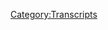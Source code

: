 {{DEFAULTSORT:
    #_TRANSCRIPT_0712:The Decompression Session
}}{{Transcript
    | title         = [[712: The Decompression Session]]
    | caption       = [https://knowledgefight.libsyn.com/712-the-decompression-session Listen to this episode on Libsyn]
    | episodeNumber = [[712: The Decompression Session|712]]
    | length        = 01:32:31
}}

{{MessageBox
    | header     = Warning: Bot Generated Content
    | text       = This transcript was automatically generated by transcription software and likely contains many mistakes and misattributions. Please check the audio for definitive quotes, attribution, and context.
    | image      = N3yvass4myg91.webp
    | imagewidth = 50px
    | id         = warning
}}

{{TranscriptBlock
    | name      = Jordan
    | timestamp = 00:00:00.000
    | text      = So that's our that's our theme song for the week apparently
}}

{{TranscriptBlock
    | name      = Alex Jones
    | timestamp = 00:00:11.000
    | text      = not not not not knowledge $5.05 have great respect for knowledge. I'm sick of them posing as if they're the good guys. Or the bad Chanology knowledge in the hands of surely your knowledge of knowledge fight.com I love you. I love you. I love you. I love you.
}}

{{TranscriptBlock
    | name      = Dan
    | timestamp = 00:01:00.000
    | text      = Hey, everybody, welcome back knowledge fight. I'm Dan. I'm Jordan. We're a couple dudes like to sit around worship at the altar of saline and talk a little bit about Alex Jones.
}}

{{TranscriptBlock
    | name      = Jordan
    | timestamp = 00:01:09.000
    | text      = Oh, indeed. We are Dan Jordan. Jordan, quick question for you. What's up? What's your bright spot
}}

{{TranscriptBlock
    | name      = Dan
    | timestamp = 00:01:17.000
    | text      = buddy? My bright spot is that sweet cantina theme remix of our theme song which is played by DJ Dan archy. So good crushing the game with these periodic remixes? That was definitely the theme song of our trip to Austin and being able to have that incorporated into the podcast for a special maybe one off. Who knows? I think
}}

{{TranscriptBlock
    | name      = Jordan
    | timestamp = 00:01:41.000
    | text      = we're lucky. We're too lucky. Lucky Yeah. Spoiled
}}

{{TranscriptBlock
    | name      = Dan
    | timestamp = 00:01:45.000
    | text      = with the talented folks who are who are willing to create things. So we appreciate it. Thank
}}

{{TranscriptBlock
    | name      = Jordan
    | timestamp = 00:01:51.000
    | text      = you, Dan. Thank you so much. Aniki. Um, I would say my brightspot. Well, it might as well be that we were on the televisual box
}}

{{TranscriptBlock
    | name      = Dan
    | timestamp = 00:02:01.000
    | text      = that was national television debut. Yeah,
}}

{{TranscriptBlock
    | name      = Jordan
    | timestamp = 00:02:04.000
    | text      = we went out. We talked to talk to the demon Stelter, he was, you know, we weren't in the same studio, so we couldn't smell him through the camera, but sulfur and even maybe, you know, so we can't confirm sulfur or not.
}}

{{TranscriptBlock
    | name      = Dan
    | timestamp = 00:02:18.000
    | text      = Yeah. And we also, you know, we were in a studio and we were just staring at like a black wall. We didn't see him even as we were doing it, which was a little unnerving.
}}

{{TranscriptBlock
    | name      = Jordan
    | timestamp = 00:02:29.000
    | text      = It was disconcerting. Yeah. Especially when I went back and saw his faces that he made dairy stuff. I was like, I would have said a different thing. It did. He was
}}

{{TranscriptBlock
    | name      = Dan
    | timestamp = 00:02:39.000
    | text      = just making mocking faces. So Jordan, I mean, we were on with Stelter. So there's a couple of things I want to point out first, but one of the big questions that we got was whether or not we got to ask him about his hatred of or Alex's hatred of him. And we didn't on air, although he did say we could ask him that. There wasn't time. And he's aware that he was very much aware that Aleksei oh yeah, oh, yeah. So that part we can confirm. And then the second thing I wanted to bring up visa vie that interview is our our parents had different responses.
}}

{{TranscriptBlock
    | name      = Jordan
    | timestamp = 00:03:23.000
    | text      = What was your parents response?
}}

{{TranscriptBlock
    | name      = Dan
    | timestamp = 00:03:25.000
    | text      = I got a text from my dad that was about how proud he was and how I was the first family member to make it on the national news.
}}

{{TranscriptBlock
    | name      = Jordan
    | timestamp = 00:03:32.000
    | text      = Wow, that is
}}

{{TranscriptBlock
    | name      = Dan
    | timestamp = 00:03:35.000
    | text      = I don't know if that's actually true, because I would imagine there had to have been some kind of coverage of my brother's ice cream shop in the day, you know, like I would assume, but I know that there was a ton of sort of local and regional stuff, but I don't know if there was ever like a national spotlight, but I assume there was, but certainly no Stelter baby.
}}

{{TranscriptBlock
    | name      = Jordan
    | timestamp = 00:03:54.000
    | text      = No, no, definitely not. Yeah, I have all people. My my cousin, who is who consumes a lot of right wing news, was the first person to text me.
}}

{{TranscriptBlock
    | name      = Dan
    | timestamp = 00:04:08.000
    | text      = And then how dare you go on the Clinton News Network?
}}

{{TranscriptBlock
    | name      = Jordan
    | timestamp = 00:04:12.000
    | text      = No, he was like, You did a great job. Like it was cool. It was really nice of him. And yeah, my dad was, you know, he was doing some preaching today, so they couldn't get to see it. You know, and then I sent him a picture and they were like, Wow, congratulations. So the conversation the conversation went, went south from there and but yeah, it's not been a avalanche of appreciation.
}}

{{TranscriptBlock
    | name      = Dan
    | timestamp = 00:04:41.000
    | text      = It's a you know, you take the rough with the smooth as they say. But yeah, it's it's been it's been a really interesting couple of weeks with the trial and stuff and just adding this to reality of that is, is it's almost hard to process I don't know how I feel about having makeup put on me. It was interesting. Your three? Thanks, I Yeah, it's, it was all it was all a lot, but I appreciate them having us on. And I appreciate that they allowed us to not play into like, some of the, you know, like, hey, why don't you do a, you know, talk talk about Alex's XY or Z thing, and we're able to speak on the issue as we wanted to. And I appreciate that. That's something that, you know, maybe some people wouldn't think a media outlet would offer.
}}

{{TranscriptBlock
    | name      = Jordan
    | timestamp = 00:05:38.000
    | text      = Yeah, yeah, I think we're both actually very lucky that we're not in like a, like, this is the Behind the Music moment where it all starts to fall apart, and we're still 100% in agreement, like, fuck this shit. We're gonna say exactly what needs say, you know?
}}

{{TranscriptBlock
    | name      = Dan
    | timestamp = 00:05:53.000
    | text      = Yeah. And, and, you know, I think I saw a little bit of feedback that it was a little bit of a shallow interview. And to that I say, fair enough. I mean, it was six minutes, you know, like, I mean, a little hit like that is not something that you can really dive too deep in. And, you know, you got to answer your question and get done and move along. And so, unfortunately, it doesn't know it may not satisfy people who want a thorough deconstruction of some of this stuff. But that's, I guess what the podcast is for. And yeah, it was it's a treat. And speaking of treats, Jordan, today, we have for our episode today, we are thrilled to be joined once again by Mark Bankston and Bill Ogden.
}}

{{TranscriptBlock
    | name      = Jordan
    | timestamp = 00:06:36.000
    | text      = We get to do this.
}}

{{TranscriptBlock
    | name      = Dan
    | timestamp = 00:06:37.000
    | text      = I think I think Mark said in our little chat that this is the first first so we're scooping everybody on on this but you know, it was really I don't know, I feel like it's kind of condescending to say an honor. But it was to you know, it's very meaningful and something I'll I'll be always be very thrilled to have been able to be whatever small part of this that it was, and I appreciate them so much for allowing us to have, you know, a little bit of an inside track on some stuff and their generosity with the listeners and, and in us is is just so wonderful and unbelievable. I'm glad that we are able to have this sort of button a little bit, although maybe it's a button that will last all of sneakily well, it sneak week. You know, wrapping up some of this, this sort of chapter is very nice and being able to have a conversation with them to do that. I think everyone will will enjoy. I think it's great. So we could belabor this longer and just chat about nothing, but I gotta be honest, it's late. I gotta get this episode edited. And I
}}

{{TranscriptBlock
    | name      = Jordan
    | timestamp = 00:07:52.000
    | text      = don't know.
}}

{{TranscriptBlock
    | name      = Dan
    | timestamp = 00:07:53.000
    | text      = Taco Bell delivered to eat the shitty food.
}}

{{TranscriptBlock
    | name      = Jordan
    | timestamp = 00:07:58.000
    | text      = This part out don't let anybody know. Never.
}}

{{TranscriptBlock
    | name      = Dan
    | timestamp = 00:08:01.000
    | text      = I like bad food don't care. Anyway. Jordan. We'll be back soon y'all. who knows we might be sneaky as hell this week. It sneakily. Yep. Anyway, enjoy the interview. Hey, ladies and gentlemen, we are back and here in in in Chicago, as is the norm and we have a special bit of a chat a decompression session. A decompression if you like and it rhymes it's good. So as listeners will know we were in Austin recently for the trial true. The Alex Jones Sandy Hook trial and we met a couple
}}

{{TranscriptBlock
    | name      = Jordan
    | timestamp = 00:08:45.000
    | text      = of fun people at Apple a cool cat just just two dudes. We were they were wandering the streets. They were wearing nice suits and we were like I can't believe that these these two people are not being taken care of by you know, staff right
}}

{{TranscriptBlock
    | name      = Dan
    | timestamp = 00:08:59.000
    | text      = now and I can't believe that there's no podcasts just asking them to come and share wisdom
}}

{{TranscriptBlock
    | name      = Jordan
    | timestamp = 00:09:06.000
    | text      = and Alex had a security detailed 10 Strong will do zero security. Or,
}}

{{TranscriptBlock
    | name      = Dan
    | timestamp = 00:09:13.000
    | text      = or Yeah, better disguise secure that is true. Alex's security is wandering around like bulletproof vests and fake mustache. very conspicuous. Half of the journalists
}}

{{TranscriptBlock
    | name      = Jordan
    | timestamp = 00:09:24.000
    | text      = they were actually running security.
}}

{{TranscriptBlock
    | name      = Dan
    | timestamp = 00:09:25.000
    | text      = Do you see the Ficus in the corner of the room?
}}

{{TranscriptBlock
    | name      = Jordan
    | timestamp = 00:09:27.000
    | text      = No, I didn't. I was one of their students how good it is.
}}

{{TranscriptBlock
    | name      = Dan
    | timestamp = 00:09:30.000
    | text      = So we figured this week is a sneak week we have honorary Lee called to decided that this is sneak week indeed for the sneaky snakes. This is where we sneak and we thought what better way to begin sneak week. Then to have a little bit of a end of the trial narrative arc I guess Yeah. And to better to join us then. Bill Ogden Mark Bankston plaintiffs attorneys for for Scarlet Lewis and Neil Heslin Thank you for joining us. Thank you so much. Heroes for the walks, certainly become favorites, right of the community.
}}

{{TranscriptBlock
    | name      = Jordan
    | timestamp = 00:10:11.000
    | text      = Absolutely.
}}

{{TranscriptBlock
    | name      = Dan
    | timestamp = 00:10:13.000
    | text      = So, thanks for making time for us, man. I'm sure everyone's banging down your doors at this point.
}}

{{TranscriptBlock
    | name      = Bill Ogden
    | timestamp = 00:10:20.000
    | text      = Marks I defaulted and told him he gets to handle all of it. So this is the office of the only interview. I'm doing. No other press. I said, I'll do this one. And that's it.
}}

{{TranscriptBlock
    | name      = Mark Bankston
    | timestamp = 00:10:31.000
    | text      = No joke, though. This is the since I walked off the courthouse grounds. This is the first time I've spoken to any sort of public media and you guys are first.
}}

{{TranscriptBlock
    | name      = Bill Ogden
    | timestamp = 00:10:43.000
    | text      = Public Media now. Here, I'll have to now follow
}}

{{TranscriptBlock
    | name      = Mark Bankston
    | timestamp = 00:10:50.000
    | text      = your pitches on their outcome for you from as
}}

{{TranscriptBlock
    | name      = Dan
    | timestamp = 00:10:56.000
    | text      = I mentioned this morning, this morning, as we're recording this. We were on reliable sources with Brian Stelter. And I was just like, don't cuss? Don't swear. It was so hard for me to like, not be like, This guy's full of shit.
}}

{{TranscriptBlock
    | name      = Jordan
    | timestamp = 00:11:09.000
    | text      = I didn't scream one time. One time. Yeah, I was I was. Yeah, it was great.
}}

{{TranscriptBlock
    | name      = Mark Bankston
    | timestamp = 00:11:14.000
    | text      = The reason I'm here actually, is because I knew if I went on CNN and my slip out, I mean,
}}

{{TranscriptBlock
    | name      = Dan
    | timestamp = 00:11:22.000
    | text      = what is literally? What's bringing that swearing to mind? What? Where are you all's head's at?
}}

{{TranscriptBlock
    | name      = Mark Bankston
    | timestamp = 00:11:28.000
    | text      = And we just Gosh, cloud nine right now, man? I don't know. We were.
}}

{{TranscriptBlock
    | name      = Bill Ogden
    | timestamp = 00:11:33.000
    | text      = I was, uh, I don't know why. But this trial took more out of me. Like, emotionally and just like, Guess why? Because every day was something else where we exactly Holy shit. But I, I feel good. Now. I think that we wanted a little bit of difference when it comes to the numbers breakdown. But we're extremely happy with where it said And and I think the message that the clients wanted to send was sent pretty damn clear and loud. So I'm super happy now. But definitely exhaling and taking a deep breath and just kind of relaxing a little bit at this point. I'm not I wasn't jumping on a private jet to go to go to New York City to do interviews. And they
}}

{{TranscriptBlock
    | name      = Dan
    | timestamp = 00:12:17.000
    | text      = offered that's a good point that that you bring up there too. But the the numbers and such I think I think a lot of times the reporting on this missus, you know, there's a lot of flashy numbers and millions and stuff. And the context of it as the message and the the actual intent and want of the plaintiffs is kind of lost in the shuffle a little bit.
}}

{{TranscriptBlock
    | name      = Mark Bankston
    | timestamp = 00:12:41.000
    | text      = I mean, to in the in the complications of how this actually plays out. Right. Like, it's, you had people jumping on immediately I saw 140. You know, I mean, I'm sorry, $45 million verdict in there. And they're not exactly sure how to report it. They don't understand what the caps are. They don't understand where it goes from here. They don't understand anything about what's happening. And then what people have to remember is, is Jones through the company into bankruptcy, like mid trial? Yeah, and lifted the stay for this particular trial. So everything's going to bankruptcy court. We, you know, yeah, you've got a practical cap on this, where you've got 750 per claim. And then you've got two defendants per claim. So so as the cap was applied, you're looking at at like 4.5 million up on top of the 4.1 from the compensatory plus the 1.5. That they paid in sanctions plus a couple 100,000, they still have to pay in sanctions,
}}

{{TranscriptBlock
    | name      = Bill Ogden
    | timestamp = 00:13:32.000
    | text      = about a million in interest on the 4.1 being
}}

{{TranscriptBlock
    | name      = Jordan
    | timestamp = 00:13:35.000
    | text      = looking at, right,
}}

{{TranscriptBlock
    | name      = Mark Bankston
    | timestamp = 00:13:36.000
    | text      = like just maybe 10 million or over is basically what you wouldn't have on on a base value. But things have gone. Yeah, wipes out the Bitcoin but like, like, like, here's the thing about that, though, is that, that because they put themselves into bankruptcy. And that means that the potential appeals that you could have, if you're going to be doing those over the next couple of years, they have to be like baked in to the value of how that gets done up and bankruptcy of say, value is going to be higher than what we actually have under the cap because that appeal, the the potential to have that that cap declared not applicable in this case, is gives enough value.
}}

{{TranscriptBlock
    | name      = Jordan
    | timestamp = 00:14:14.000
    | text      = That's an interesting, I hadn't considered that. That's really interesting. Yeah. Well, I
}}

{{TranscriptBlock
    | name      = Mark Bankston
    | timestamp = 00:14:18.000
    | text      = mean, the whole thing is to leverage your ability to appeal this and especially because this would be like the golden case to appeal this on. Because you have a damage cap on a case where there was a default judgment and there was even presumed damages in the nature of those claims. That if you now do a constitutionality challenge to this, like it's the day that we've been waiting for a case the sad part is that's not gonna happen. We're never gonna get to the Supreme Court because we're gonna get valued in the bankruptcy court so you leverage the appeal on that value. And the thing is is you got you got Maddie coming in with his was a nine plaintiffs. You've got two more and with Posner and Taylor us and believe me by that time when that state gets looked at, we're just gonna absolutely kick their teeth now in that case, I mean, yeah, that case the damages and that gets our PA King stunning. I mean, it is really just horrific. And that is Marcel Fontaine isn't Miss identification case. And right, yeah. Right. Yeah, right way. Right. And so, I mean, that's just what it like. There's a clip going around the world right now about like, we're dividing up the corpse of Infowars in the bankruptcy, that's
}}

{{TranscriptBlock
    | name      = Dan
    | timestamp = 00:15:21.000
    | text      = you for somebody who claims to not want to court attention and media, dropping these balls that just
}}

{{TranscriptBlock
    | name      = Jordan
    | timestamp = 00:15:30.000
    | text      = talk to one. yourself. I know I don't want to be I don't want any media attention. So I'm gonna throw pipe bombs from the top of this roof. Let me set a time for any attention, though.
}}

{{TranscriptBlock
    | name      = Dan
    | timestamp = 00:15:40.000
    | text      = The first time we talked to you, you were you said, I eat what I kill. As a plaintiff's attorney. Yeah, it's like, stop yourself. These line. Yeah, just like
}}

{{TranscriptBlock
    | name      = Bill Ogden
    | timestamp = 00:15:52.000
    | text      = funniest part. And I'll tell you the story. Probably five years ago, maybe six years ago, Mark tried a case called Harold Adams. And he tried it. He put his heart into it. He tried it with his dad, and they got screwed. And he got done with that case, and he was dead serious. He's like, I don't I've never tried another case. This isn't for me. This isn't my thing. And I think this is the first time he was in a courtroom since then. Yeah. Mark.
}}

{{TranscriptBlock
    | name      = Mark Bankston
    | timestamp = 00:16:18.000
    | text      = Oh, no. I've had a couple since then. That went well. But like, Yeah, well, I mean, some of them first or second, but like, like, yeah, there's been a couple where I've been like, okay, that's, that's rewarding. Right. And then you start participating in some of these bigger trials. Right. And you had a you
}}

{{TranscriptBlock
    | name      = Dan
    | timestamp = 00:16:33.000
    | text      = had a couple open mics before? Yeah.
}}

{{TranscriptBlock
    | name      = Jordan
    | timestamp = 00:16:37.000
    | text      = If you got a little good feedback, and then you're ready. Yeah.
}}

{{TranscriptBlock
    | name      = Mark Bankston
    | timestamp = 00:16:42.000
    | text      = You spend your life second cheering trials so I can when you're a young plaintiff's lawyer and you know how trial works like the back of your hand but to actually be in this moment this thing this I mean, it's it was surreal It was absolutely surreal. And I was I got too emotionally invested in prior cases and so when they don't go well you take a hit Yeah,
}}

{{TranscriptBlock
    | name      = Jordan
    | timestamp = 00:17:04.000
    | text      = that's imagine right now is having a very interesting surreal experience. complete opposite direction like boy I thought I was good at this. Oh, this isn't gonna be good. Well, it's
}}

{{TranscriptBlock
    | name      = Bill Ogden
    | timestamp = 00:17:16.000
    | text      = funny because now in my opinion, I would say mark now has the most famous lawyer moment of the last decade at least absolutely that will stand out something on television you know the people saw that it was just rocked everybody it's the
}}

{{TranscriptBlock
    | name      = Dan
    | timestamp = 00:17:32.000
    | text      = new if the glove glove doesn't fit Absolutely
}}

{{TranscriptBlock
    | name      = Bill Ogden
    | timestamp = 00:17:39.000
    | text      = sir Oh, that's such a question you're not supposed to ask but action was made
}}

{{TranscriptBlock
    | name      = Jordan
    | timestamp = 00:17:47.000
    | text      = at that point, because Because Mark had slept right now and the bus mark in the judges library and all so many times I really feel like at the end he was like I just don't even want to stand up I'm not going to feel good about what happens here
}}

{{TranscriptBlock
    | name      = Mark Bankston
    | timestamp = 00:18:03.000
    | text      = what's wild about that and he shouldn't have absolutely did any any didn't understand the playing field he thought he was going to come in here and figure you know, even got bad press is good press and no, it is not. You don't want to Google that gate guy's name right now if you're hiring the lawyer and what's weird about that moment in that courtroom was not only was it a pitch perfect like law and order moment, not only was it against one of the most evil dudes in America, who sputtered and coughed his way through it, but the fact that the moment itself focused so intently on opposing counsel that even though the law and crime camera person who's ever doing the camera in there like does this dramatic painted pans down to stroking his neck is happy right now. I tell you I saw I saw the whole thing play out on The Daily Show the night after I did it and I was I was obviously on a high but then I was like for a second I almost felt bad for the dude because I know all of his friends is you know as Alex would say is liberal trend you know? I mean,
}}

{{TranscriptBlock
    | name      = Bill Ogden
    | timestamp = 00:19:06.000
    | text      = I differ a little bit on that I do feel bad like I think he inherited a case that was shit already. There's nothing to do about it and I probably took that case without really them appreciating where the case was. And then just bomb after bomb after bomb was dropped on him and I do I kind of feel bad because I think in five years at like, at a at an airport in Atlanta. Somebody's gonna be like, Oh, you're the guy with the cell phone
}}

{{TranscriptBlock
    | name      = Jordan
    | timestamp = 00:19:35.000
    | text      = records like do you mean when he's working at the Cinnabon in Atlanta? Is that what you're?
}}

{{TranscriptBlock
    | name      = Bill Ogden
    | timestamp = 00:19:40.000
    | text      = I just I it's rare that something like that happens especially on such a big stage because everyone's
}}

{{TranscriptBlock
    | name      = Unknown Speaker
    | timestamp = 00:19:48.000
    | text      = talking about it's rare that
}}

{{TranscriptBlock
    | name      = Bill Ogden
    | timestamp = 00:19:51.000
    | text      = rare I mean, like, like, like rare plus, you know,
}}

{{TranscriptBlock
    | name      = Jordan
    | timestamp = 00:19:56.000
    | text      = go extinct.
}}

{{TranscriptBlock
    | name      = Mark Bankston
    | timestamp = 00:20:00.000
    | text      = I came home and I have a kind of rough around the edges cousin who I would not expect to be plugged into this sort of thing normally. And he came right up to me and he was like, What the heck is going on with that lawyer and he goes, me, man, I would not hire that guy to represent me in the Pepsi Challenge, like at the like, No, I'm not doing is, wow, the effects of this are unreal. And I did. I'll tell you I felt bad for a moment. But I need to tell a story that that I've told on the record in court, so again, not telling tales out of school. But the first time I met Renault back in March, when he was coming in to defend their other lawyer who got found for tampering evidence. And I think that's originally why they brought in a criminal lawyer. He walked up to me outside on the steps out in front of the courthouse, and he tried to do some sort of psycho SIOP stuff you know, mess with your opponent's heads and stuff. And then he eventually tells me something along the lines of like you're never getting a dime off this case, or your clients are never getting a dime off this case. And like you're about to do a bunch of work haha, hinting at this fraudulent bankruptcy he's about to file and then that should just collapses on itself. All of everything goes south, he ends up owing having his client over a million dollars and sanctions which he pays in the middle of trial. They actually hand me that check and get that on over. And now he ends up with this moment. i Yeah, it's just desert you if you were to come in in this case, and try to defend it like with some sort of principled advocacy, that's one thing, but if you're coming in just to be the bag man for Alex Jones, proto fascist madman, like, whatever, no, you get every bad thing that's coming to you. And right now, oh, my God, are the things dropping on him right now he's in Connecticut, do the show cause hearing for discipline, all of that Jones has actual malpractice claims against him. Roger Stone is begging him to sue him saying, you know, the narrative. It's the same shit, it's false flag again, it's Eric Holder, put this guy and somehow weaseled him into Jones's confidences and like intentionally jokes about
}}

{{TranscriptBlock
    | name      = Bill Ogden
    | timestamp = 00:21:58.000
    | text      = that, yeah.
}}

{{TranscriptBlock
    | name      = Mark Bankston
    | timestamp = 00:22:01.000
    | text      = Now has, he has an actionable defamation claim against Roger Stone, they should just not fantastic. But it's all like this is going wild. I don't I can tell you, there was there was this little part of fear of me that said, when the bankruptcy came in, and then when we had this verdict, and then I know what's about to happen them in the next couple of months, I was like, Guys, your shows not long for this world, because he is going down the tubes very, very fast. But what is nice, what is really going to savor every moment is this downfall, this exit of Jones from the American stage is going to take a considerable amount of time and expose them to a considerable amount of danger. You're going to have content for the next year that is just gold. It's unreal. It's so poetic, and, like refined me, it's finally happening. That's what I'm saying. It's finally happening.
}}

{{TranscriptBlock
    | name      = Dan
    | timestamp = 00:22:49.000
    | text      = Yeah, and I think I think one of the things that's really important about that is that as it happens, probably because it'll be a little bit protracted, there'll be so many opportunities for the inside of the sausage to be understood, right little bit more by the public, which I think can be incredibly helpful in teaching people about these sorts of actors and how they operate. So you can understand other people like them and avoid falling for the same trick. Just another face. Well, I
}}

{{TranscriptBlock
    | name      = Mark Bankston
    | timestamp = 00:23:20.000
    | text      = can tell you, Wes and Kyle, when it comes to talk to you, and they can do some educating and then if you think I'm a little blue on your podcast, Wes has the guy who said ass in the courtroom
}}

{{TranscriptBlock
    | name      = Mark Bankston
    | timestamp = 00:23:37.000
    | text      = like I was like, Absolutely not No, like any other circumstance was something about his Tennessee draw. And something about this whole posture, the tenor of the whole damn case, he got away with saying about Jones putting his ass up on the witness stand and like it flowed it actually works.
}}

{{TranscriptBlock
    | name      = Bill Ogden
    | timestamp = 00:23:59.000
    | text      = Well, in that when West did that, he just let it rip. That was everything that he had emotionally. He had practiced a couple of times with us the night before. And it was it wasn't like that. And that was it's weird, because this trial, the way it progressed was like Kyle crossed, oh, and it was an absolute bloodbath. And it was like, oh, man, that's what I came here for. And then Mark V Alex Jones reintroduces the term Perry Mason to the world. These young kids know what that means now, and then Scarlett takes the stand and is in my opinion, the most powerful moment I will ever be a part of when she dug in and just looked right at Alex and just spoke to him there wasn't there wasn't an objection. But there was also no questions being asked she was just talking Yeah, what's right all gonna do like objection, you know? Yeah,
}}

{{TranscriptBlock
    | name      = Jordan
    | timestamp = 00:24:55.000
    | text      = well, I'm gonna win this case by objecting to her. Yeah, looks
}}

{{TranscriptBlock
    | name      = Dan
    | timestamp = 00:24:58.000
    | text      = like she can mom logon I can't it's like yes, because your attorney didn't know. That was his choice.
}}

{{TranscriptBlock
    | name      = Bill Ogden
    | timestamp = 00:25:07.000
    | text      = Yeah, so we get that. And then here comes Westfall. And so Wes had, he was the only one of us that could do the the parents without crying. No, like, Dad. Me and Kyle, both were like, I can't do it, Mark was going to do it. And that's kind of kind of toward like mid trato. Mark is like, Wes, you should probably do both. And so Wes had that. So we didn't get West is, you know, everybody's got their own style. And Wes is definitely the most kind of Cavalier Maverick type style. And when cross happens, it's just a different type of, of tone. And so he didn't get to show that and then all of a sudden, he took the the closing and just, I mean, laid it all out there. And it was it was that was probably by far the best closing.
}}

{{TranscriptBlock
    | name      = Dan
    | timestamp = 00:25:52.000
    | text      = And it's probably a little bit unfortunate that it's, you know, so overshadowed by the Perry Mason moment, you know, that like, almost like no one's talking about the ass. Yeah,
}}

{{TranscriptBlock
    | name      = Bill Ogden
    | timestamp = 00:26:02.000
    | text      = the overshadowing is insane. Because we're not talking about the fact that for the first time ever, we played a clip of the defendant calling the judge a pedophile. Nobody's talking about that the defendant played we played a video of the defendant, calling the jury a bunch of blue collar simpletons in the middle of trial. Like that's true, those two things are insane, and they're not in the top five.
}}

{{TranscriptBlock
    | name      = Dan
    | timestamp = 00:26:32.000
    | text      = was calling Neil, on the spectrum. Craig, we're
}}

{{TranscriptBlock
    | name      = Bill Ogden
    | timestamp = 00:26:38.000
    | text      = not talking about that anymore. Because so many, like so many kind of just huge moments kept happening in this trial. But most I mean, obviously the Perry Mason one because Alisha, nice try on the Perry Mason in March, like, Oh, you have no idea what I'm saying?
}}

{{TranscriptBlock
    | name      = Jordan
    | timestamp = 00:26:54.000
    | text      = I I was gonna ask you guys, how do you feel because I feel like ultimately, the jury did an amazing job because of the amount of bullshit that is barraged at them in such a short period of time, that their ability to kind of like, but at least process it into where it went. I feel like it's kind of almost amazing in a way did you guys feel that? Similarly, when you really you chose them?
}}

{{TranscriptBlock
    | name      = Mark Bankston
    | timestamp = 00:27:19.000
    | text      = Right? And that Jared was a broad mix of different backgrounds and people and they were none of this bullshit stuck in for a second. They were on it from square one. And there was basically like one juror who was who was a little, you know, hesitant about certain of the ideas of, of, I don't know free expression, not necessarily free, not necessarily even free speech, but like just sort of like a you can compensate people but you also just kind of have to tolerate evil business's existing share thing from end. But like, every other church saw through that, like, immediately was these people are scum. This is just absolutely horrible. So we once we were able to talk to them, they gave us their feedback after the trial, it was clear the message they were sending for 100%. And we didn't we really didn't know because like you say, you know, my brother actually told me about this. He was he was saying this trial. It's like, it's like trying to get your mom to start watching the Marvel Cinematic Universe and all these fucking characters. Like, why is Harry style showing up at the end of the terminals? Like what none of this is making sense, Dave?
}}

{{TranscriptBlock
    | name      = Dan
    | timestamp = 00:28:20.000
    | text      = credit scene.
}}

{{TranscriptBlock
    | name      = Mark Bankston
    | timestamp = 00:28:23.000
    | text      = My brother's a man. It's just like the MCU movies, man. Yeah. And you sure as hell don't want to miss the post credit scenes every day, because that's where the real stuff goes down. And it's true every time every day when she left the courtroom, something crazy would happen in the end.
}}

{{TranscriptBlock
    | name      = Bill Ogden
    | timestamp = 00:28:39.000
    | text      = Yeah, he was about to get attacked and maybe lose his life. And then I stepped in was publication described me as like one of the larger plaintiffs lawyers or something like that, get offensive lineman. I like to think
}}

{{TranscriptBlock
    | name      = Jordan
    | timestamp = 00:28:59.000
    | text      = I don't I don't think you saved his life necessarily. But I do think you might have saved his license. Because if if Reno really did go after him, I have no doubt Mark isn't gonna be like, can I get the cops nearby? Like, I don't think that's how it's gonna go.
}}

{{TranscriptBlock
    | name      = Dan
    | timestamp = 00:29:11.000
    | text      = There's a
}}

{{TranscriptBlock
    | name      = Bill Ogden
    | timestamp = 00:29:12.000
    | text      = reason I stepped around is because as the as they both started mountain back and Mark, Mark, you know, will you talk to me in the cameras? So funny, you know, unless you were in jury selection, you didn't know where that came from?
}}

{{TranscriptBlock
    | name      = Mark Bankston
    | timestamp = 00:29:24.000
    | text      = Yeah, hold on. Let me tell that story because listeners kind of understand this right. So let me say that this this seminal moment of him flipping me off and doing the whole thing is that the immediately preceding that I had basically managed to have a large swath of his evidence excluded because he just doesn't know his way around civil law posterboard Yeah. I got all of his videos out he was upset by the judge for three different things he was he was hot that day. And so like as we're leaving the courtroom he gets like right up in my face, like seriously up in my face, like eighth grade school yard stuff like where he He's like right up in there. And like we're having to like, kind of diffuse it a little bit. But so what I say is, it looks on the camera like I'm being super, super reasonable to him. I'm like, Hey, Federico, we talked to me. We watched some jury selection now is that this dude started jury selection by going up to every juror being juror number one, Miss Miss Miss Rodriguez, whoever it was right. You know, Miss Rodriguez, will you talk to me? And they'd be like, oh, yeah, I guess and then before they can even say anything go in the next year. juror number two, we talked to me. juror number three. We talked to me. And he did this for 16 Straight jurors. And then it goes so goddamn awkward that he would just be like, third row, what are you talking about? Right. And I said that to him, which on the camera looks ostensibly like I'm being a peacemaker, and trying to throw him down. It was just an absolute kick to him. Like it was just a little. Yeah, that's so he shot the bird. But what you'll notice in that, in that video, I have stopped paying attention to him by that moment, I'm looking over talking to somebody else. I didn't even know we did it until the next day. And yeah, the judge was absolutely furious about him doing all of that, that
}}

{{TranscriptBlock
    | name      = Bill Ogden
    | timestamp = 00:31:15.000
    | text      = I see them going toe to toe, and I I am watching it. And then I see just cameras starting to focus. And I'm like, oh, we gotta get this. That's what that's why I typed kind of popped in because I could see like 10 different screens, cameras, and I was like, yeah, exactly. I was just boring myself to the camera. At the same time, like, I didn't want Mark to look to like, not have the white gloves on, when it came to, you know, whatever this was going to end in. So I was like, Oh, hey, let's just calm down and let the phone call later.
}}

{{TranscriptBlock
    | name      = Dan
    | timestamp = 00:31:46.000
    | text      = Yeah, there's a great picture that I saw of like, the two of you, Mark and retinol. And Bill, you're just in the background looking on like, Oh, yes, just a look in your face. And like, well, here we go. Yeah,
}}

{{TranscriptBlock
    | name      = Bill Ogden
    | timestamp = 00:31:58.000
    | text      = I was just like, please know, the cameras are on. Please don't say anything.
}}

{{TranscriptBlock
    | name      = Jordan
    | timestamp = 00:32:03.000
    | text      = It's just so funny to me. Not least of which because that wasn't like the middle of the trial. That was de fucking one. Yeah.
}}

{{TranscriptBlock
    | name      = Mark Bankston
    | timestamp = 00:32:15.000
    | text      = Yeah, I was under his skin right from the get go. It was it was right on that it was right from the get go. Yeah, it just got worse every every day. And you have to understand looking back on it. I knew what I had. Right. I knew what I had. I knew what he had given me. And
}}

{{TranscriptBlock
    | name      = Dan
    | timestamp = 00:32:32.000
    | text      = you also had to wait like a couple more days before matured, as it were, had to wait for that clock to run out. And I
}}

{{TranscriptBlock
    | name      = Jordan
    | timestamp = 00:32:40.000
    | text      = said I said this on Twitter. But I mean, it is it is something that kind of it is hard to wrap my mind around. If the defense had made no defense, those text messages wouldn't have been allowed that they've been over in a week. Right? So doing this Yeah. And not just that, but the even if after the trial, you wouldn't have been able to use them. You could have turned them over. Right. But you would have had that legal reason. Exactly.
}}

{{TranscriptBlock
    | name      = Mark Bankston
    | timestamp = 00:33:07.000
    | text      = Yeah, exactly. And I could have never trapped Jones into double Seimone his his lie on one year of the text messages really. And what's wild is made that choice get this by the day we were going to rest that day. I was I was free and clear. I had him. And I had Jones under subpoena. And I could have put him on the stand. And I didn't I read because I knew I knew they were going to call it that way because you want them to do that bullshit song and dance or they did where they tried to humanize the guy or made something reasonable. You don't want them cleaning up what you just did. And you'll notice when right all got devastated on that he stood up and asked just a couple of questions. And they were basically questions designed to protect himself and foremost,
}}

{{TranscriptBlock
    | name      = Jordan
    | timestamp = 00:33:57.000
    | text      = like I'm a good lawyer, right Alex
}}

{{TranscriptBlock
    | name      = Mark Bankston
    | timestamp = 00:34:01.000
    | text      = suborn. Perjury, like I you just turned over things. We handled it you trusted that nobody. And there's like, in contradiction to what he testified in deposition 100%. But it doesn't matter. He just, I mean, think about that, guys, you are you are sitting there. And that happens to you. And Jones gets off the stand and you have to close now. You are a lawyer with all that weighing down on. Right. That's all part of this too. And I noticed that even during the closing arguments, when Kyle was presenting his closing arguments, Reynaud was on his laptop, and I can see just enough of the glare of the screen to see the giant cost cough logo on the bottom of an email. And so I know that that right now while Kyle is closing is having to feverishly communicate with the Koskoff lawyers about the medical records that he should not eat cheeses. And so this is just a wild I've never seen any.
}}

{{TranscriptBlock
    | name      = Dan
    | timestamp = 00:34:51.000
    | text      = I think in a circumstance like that it's time to tear larynx I think at that point, you know, Snickers isn't going to cut it now. Do you need something?
}}

{{TranscriptBlock
    | name      = Jordan
    | timestamp = 00:35:02.000
    | text      = My larynx is really bad. So there
}}

{{TranscriptBlock
    | name      = Bill Ogden
    | timestamp = 00:35:05.000
    | text      = was the the hard cough right at the end is like is what everybody's seeing on like social media right now I guess. But the grumblings that were happening throughout the development of the questioning like no remember you had a demo and I asked you and you said you pulled it down into the search bar. He's like a lot of it was it was just seeing how many how many marbles he could put his mouth I still talking, I heard answer a bunny with
}}

{{TranscriptBlock
    | name      = Mark Bankston
    | timestamp = 00:35:31.000
    | text      = cough drops. When he says that he has multiple cell phones with that number. I fucking love my guy. tastic when he came up with stuff like that on the spot, here's a picture.
}}

{{TranscriptBlock
    | name      = Bill Ogden
    | timestamp = 00:35:41.000
    | text      = Just like doting on Marcus. He's doing exactly what I thought it was. It's so much better than what I thought it was gonna be
}}

{{TranscriptBlock
    | name      = Jordan
    | timestamp = 00:35:49.000
    | text      = your hero mark.
}}

{{TranscriptBlock
    | name      = Mark Bankston
    | timestamp = 00:35:53.000
    | text      = No matter even with this outcome, the client's, like, nothing could have happened in the trial exciting and the outcome happens. They're still there. They're thrilled they're over the moon, right? It's like, it's like a rock has been lifted off of them. They're like, sunshine.
}}

{{TranscriptBlock
    | name      = Dan
    | timestamp = 00:36:05.000
    | text      = Alright, to talk a little bit more about that. Sure, we touched on that as opposed to locking. That's why
}}

{{TranscriptBlock
    | name      = Mark Bankston
    | timestamp = 00:36:12.000
    | text      = That's why our spirits are so high right now. Yes, because it was an absolute celebratory mood among Neil and Scarlett in their family. Like it
}}

{{TranscriptBlock
    | name      = Jordan
    | timestamp = 00:36:20.000
    | text      = was amazing. That is everything I've ever wanted you excited.
}}

{{TranscriptBlock
    | name      = Mark Bankston
    | timestamp = 00:36:24.000
    | text      = And part of it does come down to that there was such a dramatic repudiation of Jones in the courtroom where he fell on his face, that adds to it. But they put the entire thing because they know what's happening. Now they know where things are going. They know the other cases that are coming, they know everything about in the all of it just makes them feel like they just put a battering ram through the fortress, and it's all crumbling down. And like now, I'm alone. And literally when I say in some ways, it was like they were seeing the sunshine again for the first time. Yeah, I mean, they were I really seen a future where they weren't constantly thinking about this where they weren't having to like, feel like, because it is a real important thing that I remember about. What Scarlet told me is that when you're a parent, you're it's your job to protect your child. And she was like, I couldn't be there on December 12 2012, I had to protect him. And when he died, it became my job to protect his legacy. That was my job now. And that's what I've made my whole life about. And that's what I'm trying to do with the movement to counteract this stuff. And but you can't you feel like every time you see this Joan stuff, every time you have these people contact you every time it happens, you feel like you're failing your child again and again and again. And she's like it's over now, the only the absolute most batshit crazy people believe this stuff. Everybody else has moved on from it as you become toxic and not it's done and see them so happy about that.
}}

{{TranscriptBlock
    | name      = Dan
    | timestamp = 00:37:45.000
    | text      = There is a small part of me that maybe I'm just such a pessimist that I worry a little bit about people being redoubled by the consequences that come to Alex, you know, like, it'd be a being a galvanizing thing of folks harassing more. I hope that's not the case. But
}}

{{TranscriptBlock
    | name      = Bill Ogden
    | timestamp = 00:38:03.000
    | text      = it will be based on how he reacted to at all which was you know, I do believe the parents and and, you know, he is half assed of apologies as he's made, you know, he did on to some extent, at least on the stand 100% kind of repudiate all the dumb stuff he's been saying.
}}

{{TranscriptBlock
    | name      = Dan
    | timestamp = 00:38:21.000
    | text      = And on his show, he was saying that he wanted to have Scarlet on and he supports her movement. She's a wonderful woman. Yeah, and
}}

{{TranscriptBlock
    | name      = Bill Ogden
    | timestamp = 00:38:30.000
    | text      = that was before the period
}}

{{TranscriptBlock
    | name      = Jordan
    | timestamp = 00:38:33.000
    | text      = I found that to be one of those moments that I wish more people that talked about is like that idea of Alex inviting them on their show on his show is so disgusting to me the idea of having them on saying like I guess borderline nice things and then I'm almost going to assume that he would be like and also you know, I'm I'm right to question this whole thing sooner or later and sell his bullshit like that disgusts me on a level I can't even comprehend when I think about Yeah,
}}

{{TranscriptBlock
    | name      = Bill Ogden
    | timestamp = 00:39:03.000
    | text      = I will say this though Scarlets reaction to that was if it will get to just one person to support the movement and further I'm in like, she really is I that she has such a strong person Neil as well. And they do it in different ways. But but her you know, involvement in in the, the Choose love movement is is impressive when you look at what her story is. Yeah,
}}

{{TranscriptBlock
    | name      = Jordan
    | timestamp = 00:39:34.000
    | text      = everything about her is impressive.
}}

{{TranscriptBlock
    | name      = Dan
    | timestamp = 00:39:36.000
    | text      = I know. You guys might be in a better position to make this council but I would advise her not to go Yeah.
}}

{{TranscriptBlock
    | name      = Mark Bankston
    | timestamp = 00:39:44.000
    | text      = The whole invitation was of course all that borderline offensive from Jones, but Jones is a madman. So whenever but what's really offensive to me is I expect that from Jones. What I did not expect us to hear cross examine One of the plaintiffs of Whoa, did you ever try to get with Jones and work your trauma without it's fucking Jones? Did you ever try to do that Miss Lewis? And I'm just like you're disgusting and like you're just straight up disgusting. I don't know like that in the quoting the anti Nazi poem in the end
}}

{{TranscriptBlock
    | name      = Jordan
    | timestamp = 00:40:17.000
    | text      = he did not yeah
}}

{{TranscriptBlock
    | name      = Mark Bankston
    | timestamp = 00:40:19.000
    | text      = for first they came yeah like he just did the whole thing and it's like
}}

{{TranscriptBlock
    | name      = Bill Ogden
    | timestamp = 00:40:24.000
    | text      = that each other when he said like, as you say that we looked at each other like no fucking ways to get this right.
}}

{{TranscriptBlock
    | name      = Dan
    | timestamp = 00:40:33.000
    | text      = Is that like it's first they came for the socialists, and for them, they came for the communists like, Hey, Alex hates communist. He would come for the communists. Yeah. Yeah, he
}}

{{TranscriptBlock
    | name      = Bill Ogden
    | timestamp = 00:40:43.000
    | text      = made Alex the cop communist in one moment, what's
}}

{{TranscriptBlock
    | name      = Mark Bankston
    | timestamp = 00:40:47.000
    | text      = so cool about it? It casts neon, Scarlet and their lawyers as literal Nazis. That's what we got to. We are the first road towards extermination of the jurors. And then they're like, What the fuck are you doing? Like, I just, I can't,
}}

{{TranscriptBlock
    | name      = Dan
    | timestamp = 00:41:04.000
    | text      = it's probably it's probably more poorly thought through them, like intentionally right, like getting that across?
}}

{{TranscriptBlock
    | name      = Bill Ogden
    | timestamp = 00:41:13.000
    | text      = They probably did that. Because you could. That poem is much more applicable to a criminal trial. Yeah, sure. Yeah. You know, the prosecutors are, you know, the government is coming for the people for this, that and the other. And we use that a few other times. Yeah.
}}

{{TranscriptBlock
    | name      = Jordan
    | timestamp = 00:41:31.000
    | text      = Webs website, I think that's what he did. You know, he couldn't find that actually, maybe.
}}

{{TranscriptBlock
    | name      = Bill Ogden
    | timestamp = 00:41:35.000
    | text      = But yeah, that was an interesting quote, especially with Joneses. If especially if we're gonna play more of Jacobson's depo,
}}

{{TranscriptBlock
    | name      = Jordan
    | timestamp = 00:41:44.000
    | text      = all the decisions that Ray Nall made which were terrible. And all of them were the one that really caught my breath, because I was in the court that day. But when he decided to cross examine both Neil and Scarlett, I guess, but I was like, There's no way you can possibly think this is a good legal strategy. To badger to badger the people that we're we're talking about you defaming? Like, that's insane.
}}

{{TranscriptBlock
    | name      = Bill Ogden
    | timestamp = 00:42:10.000
    | text      = Interesting strategy. Yeah. Well, I will say this, that we can't say everything he did was bad. Because he didn't
}}

{{TranscriptBlock
    | name      = Unknown Speaker
    | timestamp = 00:42:16.000
    | text      = give me the text. Yeah. And he
}}

{{TranscriptBlock
    | name      = Bill Ogden
    | timestamp = 00:42:19.000
    | text      = held us on the compensatory damages a little bit. You know, we asked for a lot, we knew we weren't gonna get that much. Right. You you want to set you know, a high bar and work down? Sure. But I mean, 4.1 was significantly less than what we would want it there made up for it on the on the punitive side. But walking out of that, I had to say like, fuck, as much as I hate, you know, hate it, I would try the case and how many mistakes he could have prevented?
}}

{{TranscriptBlock
    | name      = Mark Bankston
    | timestamp = 00:42:44.000
    | text      = You know, he isn't from anything he did. That's from teachers being conscious of what the situation is and what to send a message up here to versus compensatory right into the jurors formula. To give these people $2 billion a piece is more money than they've seen in their lifetimes or ever. We'll see. Right? Like it's a huge number for them. And then that,
}}

{{TranscriptBlock
    | name      = Jordan
    | timestamp = 00:43:06.000
    | text      = that is another that is another kind of point about that, is that one of the hard things that you guys, one of the hard jobs, I'm assuming you guys had was trying to impress upon these people, that $150 million is not a huge amount of money. Do you know what I mean? Like he made he made twice that in a year if he makes close to a million dollars every day, he made twice that in a year. That's a huge amount of money.
}}

{{TranscriptBlock
    | name      = Mark Bankston
    | timestamp = 00:43:34.000
    | text      = You put on a certain case at trial based on the evidence that's really out there in front of you based on what what his revenues are, what his net worth is. The reality is as Mr. Jones is a shitty businessman, and like if we if we hit 10 million bar we know anything above that is just messaging at that point, because because once you were starting to talk 10 million you're starting to to average those out to the Lafferty plaintiffs in the pot. Yeah, he's wiped out it's done there's no more Infowars there's no more Alex Jones there's no there's no super bunker of gold hidden somewhere that like it's not that that's not what's happening here.
}}

{{TranscriptBlock
    | name      = Dan
    | timestamp = 00:44:08.000
    | text      = Well, and there's rippling effects of those kinds of judgments that that will just impact his business and in ways that are you know, not just directly you have to pay this there are other things that will have those those like the ball rolling down the hill for him.
}}

{{TranscriptBlock
    | name      = Jordan
    | timestamp = 00:44:25.000
    | text      = Years ago, I buried a million Bitcoin on an island in Barbados, we gotta go pick it up.
}}

{{TranscriptBlock
    | name      = Mark Bankston
    | timestamp = 00:44:30.000
    | text      = If if the evidence that's out there, right, if the evidence is out there that can be used to surmise Hey, this guy should have 100 to $200 million assuming he's not a total moron, right? Like that's basically the economists conclusion. It's all on you exactly. If that evidence is real, if if all of this isn't just illusions, like all of this smoke and mirrors, if that's real, he's gonna people are going to jail like I need you to understand that it's almost certainly like vastly less
}}

{{TranscriptBlock
    | name      = Bill Ogden
    | timestamp = 00:45:06.000
    | text      = our opinion just
}}

{{TranscriptBlock
    | name      = Mark Bankston
    | timestamp = 00:45:13.000
    | text      = based on the evidence that we have in front of us, because nobody can know the real truth until we're into this bankruptcy situation. Yeah, if we're, if all of this does surmise to be right, that there should be under $200 million. That conclusion leads to jail. Right? Like, yeah, we
}}

{{TranscriptBlock
    | name      = Bill Ogden
    | timestamp = 00:45:31.000
    | text      = believe.
}}

{{TranscriptBlock
    | name      = Jordan
    | timestamp = 00:45:35.000
    | text      = Bail is getting in between you and right now, one more time in between,
}}

{{TranscriptBlock
    | name      = Mark Bankston
    | timestamp = 00:45:41.000
    | text      = and here's why I don't think you have to qualify that Alex Jones stood on the stand under oath and said $2 million will wipe us out. That's true. You understand the rules. Saying that because that's true. The other thing is a lie. I'm saying that that thing is also untrue. And there's a third truth somewhere in there, right? Exactly, right. It's
}}

{{TranscriptBlock
    | name      = Dan
    | timestamp = 00:46:05.000
    | text      = a or b, it's L
}}

{{TranscriptBlock
    | name      = Jordan
    | timestamp = 00:46:08.000
    | text      = Z's minus four, I can
}}

{{TranscriptBlock
    | name      = Mark Bankston
    | timestamp = 00:46:10.000
    | text      = understand the temptation by somebody like rain ought to attempt to inject into the first part of the trial claims that Alex has a low net worth, I can understand the rationale for when to do that. I can understand why Jones wants to say that understand. What I can't believe is that they allowed it to happen that Jones gave testimony under oath about his financial condition before a bankruptcy proceeding. That is Yeah. Yeah, it is definitely. And so that's what I'm saying. Is that, that if if any of this if he was lying, then then he's in a lot of trouble. That's the answer. And so I don't know if we get to that.
}}

{{TranscriptBlock
    | name      = Dan
    | timestamp = 00:46:45.000
    | text      = Okay.
}}

{{TranscriptBlock
    | name      = Jordan
    | timestamp = 00:46:49.000
    | text      = Have attorneys counsel here on a
}}

{{TranscriptBlock
    | name      = Bill Ogden
    | timestamp = 00:46:52.000
    | text      = lesser prison note? I will say that the amount of help and support that we had throughout this trial from like, Y'all have to have the most loyal fan listening base of all time. I mean, there were multiple people sending us clips from that were in lifetime of when they were being put out by Infowars. We had the Connecticut lawyers were helping us out as much as they could. They were watching. We had, you know, lawyers that we're friends with from that did the Fetzer trial for Lenny Posner. They came down and helped with the last few days, we have friend lawyers that came in, in and out that were helping our bankruptcy lawyers were there they were helping. My girlfriend was helped me like prep, the medical expert that I put on Dr. Lubitz. She and kind of really helped us with him getting crossed it was it just the amount of people that were willing and offering all of this stuff during the trial was insane. That was the best part.
}}

{{TranscriptBlock
    | name      = Dan
    | timestamp = 00:47:58.000
    | text      = Let's juxtapose that with Alex. And he had he had some lawyer friend, apparently, who came to the courthouse and didn't know who Adam Lanza was. So he had a brain trust to you know, he had a lot of help. Yeah. Right.
}}

{{TranscriptBlock
    | name      = Jordan
    | timestamp = 00:48:16.000
    | text      = How was how was the old dude was the old dude, the cycle or the rails mentor was?
}}

{{TranscriptBlock
    | name      = Bill Ogden
    | timestamp = 00:48:27.000
    | text      = So I will say this. He he didn't talk like he was an ominous press. He was terrified that the times that he spoke with me, were two times one. When Neil got off the stand. I waited in the hallway with him while the jurors had their questions with submitting the questions. And he was coming in from the bathroom right before we got started. And he looked at me, he said, Can I shake your client's hand? And I said, Yes. And he shook his hand. He said, I'm so sorry for all of this. I do.
}}

{{TranscriptBlock
    | name      = Jordan
    | timestamp = 00:48:58.000
    | text      = Throw them out the window.
}}

{{TranscriptBlock
    | name      = Mark Bankston
    | timestamp = 00:49:01.000
    | text      = Shake my clients. bullshit you're carrying around fuck you.
}}

{{TranscriptBlock
    | name      = Jordan
    | timestamp = 00:49:11.000
    | text      = Oh, good.
}}

{{TranscriptBlock
    | name      = Bill Ogden
    | timestamp = 00:49:13.000
    | text      = The second time it happened was Mark in renal had just got done with some sort of battle in front of the judge. And it didn't go their way. And I went to the bathroom and he was next to me. And I just looked over, and I looked back and he goes, Man, it's like watching a couple of gladiators go out in there.
}}

{{TranscriptBlock
    | name      = Jordan
    | timestamp = 00:49:32.000
    | text      = And I was just like, what a psycho. You're insane.
}}

{{TranscriptBlock
    | name      = Bill Ogden
    | timestamp = 00:49:37.000
    | text      = Gladiators.
}}

{{TranscriptBlock
    | name      = Dan
    | timestamp = 00:49:41.000
    | text      = You demanded him on shake Neil's hand. He was
}}

{{TranscriptBlock
    | name      = Bill Ogden
    | timestamp = 00:49:46.000
    | text      = like man, like a couple of gladiators going at it. I was just like, I was one Gladiator. And then there was it was a not a gladiator.
}}

{{TranscriptBlock
    | name      = Mark Bankston
    | timestamp = 00:49:53.000
    | text      = The only indirectly
}}

{{TranscriptBlock
    | name      = Jordan
    | timestamp = 00:49:55.000
    | text      = pro stabbed Joaquin Phoenix in the throat. Yeah, that's what this was. Yeah. And the only reaction
}}

{{TranscriptBlock
    | name      = Mark Bankston
    | timestamp = 00:50:01.000
    | text      = I had with with Oh, Joe was ran all come rushing out of the room to get on the phone of paddison Screaming yo about that. You know, Joe was still in the courtroom for a minute after that. And at this point, they're just running out of the room because they know that texts have been disclosed, right? That's what they're about to Pat us about. But uh, but Joseph standing there, and he's kind of standing there in a daze looking at me. So I take the opportunity to turn over to him and I just look him right in the eye. And I say, Hey, by the way, I should also let you know that within those directories, was contained the entire confidential psychiatric medical records of the law for the plaintiffs as well as all of their confidential depositions, which neither you or Mr. Mr. Rana are allowed to have. So that seems like another problem that you're probably going to need to tackle immediately. I've gone ahead to notify the client of the plaintiff's counsel in Connecticut that has happened
}}

{{TranscriptBlock
    | name      = Dan
    | timestamp = 00:50:51.000
    | text      = and they just feel like pulling his call.
}}

{{TranscriptBlock
    | name      = Mark Bankston
    | timestamp = 00:50:58.000
    | text      = Absolutely motionless. Just looks at Don Knotts eyes. I mean, he is just there. Nice, nice visual isn't that old references corrects himself out of it, and just hightailed it out of the room. And so I never actually had an interaction on the ad if,
}}

{{TranscriptBlock
    | name      = Dan
    | timestamp = 00:51:19.000
    | text      = if I maintain eye contact, and just step backwards out.
}}

{{TranscriptBlock
    | name      = Jordan
    | timestamp = 00:51:27.000
    | text      = I slowly go underneath the little pew there, just slide right down. And there I am. You can't show me anymore. I'm invisible.
}}

{{TranscriptBlock
    | name      = Dan
    | timestamp = 00:51:35.000
    | text      = Wow. Well, we're talking about other lawyers. I need to touch on this because there was Bobby Barnes went on Infowars. And he had some choice words about you, Marquis. LepreCon. On mad demon demon leprechaun, yes. But also, which I
}}

{{TranscriptBlock
    | name      = Jordan
    | timestamp = 00:51:52.000
    | text      = think is a positive compliment. He was.
}}

{{TranscriptBlock
    | name      = Dan
    | timestamp = 00:51:54.000
    | text      = He was so confused by the moment where you yelled out Bobby Barnes. He was talking about days after that was great. That was fantastic.
}}

{{TranscriptBlock
    | name      = Mark Bankston
    | timestamp = 00:52:10.000
    | text      = I was coming down in that court, we had just had a really good bid. And I come back in there. And there he was, he was sitting there. And it was because I had just been back just like, maybe 3045 minutes before watching a video with our judge of Barnes giving a simulated opening statement and talking about pedophiles and stuff like this. And then with that, and I was like, Look, I at that point, I brought it up because I wanted to ask Mr. Ray, no. Nobody wants a gag order. But like now stuff is getting said about the judge. Can you get a hold of your client and then his his slapstick version of a lawyer? Can you please do something about that? And of course, his answer is no, I can't really.
}}

{{TranscriptBlock
    | name      = Bill Ogden
    | timestamp = 00:52:49.000
    | text      = I really don't think he could like yeah, I don't. Like I don't
}}

{{TranscriptBlock
    | name      = Mark Bankston
    | timestamp = 00:52:51.000
    | text      = I don't actually think that's an unreasonable answer on his part, because like he
}}

{{TranscriptBlock
    | name      = Dan
    | timestamp = 00:52:55.000
    | text      = listens to no, man.
}}

{{TranscriptBlock
    | name      = Mark Bankston
    | timestamp = 00:52:58.000
    | text      = I mean, he said like, I mean, he told me personally, I don't think there's any point he wouldn't have any problem saying this is that he spoke to barnes about this, like he tried. Right? Like there's no he doesn't want this to happen. He certainly knows certainly not pleased when a couple days later, I'm literally playing to the jury, like video of Barnes talking shit saying this is all rigged to a script a literal, there's videos of them Connor, pedophile judge on fire all the stuff. He doesn't want any of that. But there he is. Bobby's just sitting in the gallery. And I noticed he took off. He only stayed that one day like he was in I think it was
}}

{{TranscriptBlock
    | name      = Dan
    | timestamp = 00:53:29.000
    | text      = right. I mean, it was he was there because he's Owens lawyer.
}}

{{TranscriptBlock
    | name      = Mark Bankston
    | timestamp = 00:53:32.000
    | text      = Yeah. I don't think that's true.
}}

{{TranscriptBlock
    | name      = Dan
    | timestamp = 00:53:35.000
    | text      = I think I heard that on Infowars. But that doesn't mean it's true. Yeah, I would
}}

{{TranscriptBlock
    | name      = Mark Bankston
    | timestamp = 00:53:38.000
    | text      = make. Because that's Patterson has been his lawyer for all that stuff. And so I think maybe that's because he's on his way out. for a sec.
}}

{{TranscriptBlock
    | name      = Dan
    | timestamp = 00:53:46.000
    | text      = Oh, wow. He was insisting that you're obsessed with him. And that no one has called him Bobby. In in since he was a child. I don't know. I think I've pretty routinely called him Bob. Yeah, I
}}

{{TranscriptBlock
    | name      = Jordan
    | timestamp = 00:54:01.000
    | text      = think we're pretty. I think we're right on top of the
}}

{{TranscriptBlock
    | name      = Bill Ogden
    | timestamp = 00:54:05.000
    | text      = bottle service. Yeah. Can you call him model service, which is a Nick Kroll skit back in the day? Yeah.
}}

{{TranscriptBlock
    | name      = Mark Bankston
    | timestamp = 00:54:13.000
    | text      = Because because Bill loves playing around with people's names. And so when we know his name was Robert Barnes when he came Bill straight up and depo just started calling him Bob. And like, and then it turns out like he we were in a depo. I think it was like, two, three months after Barnes got out of the case. And there's another lawyer there. And like, Bill referred to like him as Bob Barnes, again, to witness and the witness like are you mean, Robert Barnes and there was like, or something like there. Does he go by Bob Robert, and one of the lawyers goes, yeah, no, he goes by Bob. And he's like, he loves the play of his name. But so yeah, Bobby. Ah, I wouldn't say I would say that I am obsessed with him. In exactly the same way. I am obsessed with the few skits from I think you should leave and then I just can't stop Last night, over and over and over again. Basically the same
}}

{{TranscriptBlock
    | name      = Jordan
    | timestamp = 00:55:05.000
    | text      = of lawyers. Exactly. Staging this but he's literally falling out of this coffin every time.
}}

{{TranscriptBlock
    | name      = Bill Ogden
    | timestamp = 00:55:15.000
    | text      = So apparently the John Oliver skit just aired and Kyle said it was hilarious so we'll have
}}

{{TranscriptBlock
    | name      = Mark Bankston
    | timestamp = 00:55:20.000
    | text      = to back up in the background. Yeah. Yeah, already? We have not I don't think I don't think things are done between me and Barnes. I think he's gonna still keep talking on the show and we're gonna see what Holly's
}}

{{TranscriptBlock
    | name      = Dan
    | timestamp = 00:55:36.000
    | text      = got no shit. He is. I love it. Yeah, thank you. I think he is going to be obsessed and come up with a fun nickname for
}}

{{TranscriptBlock
    | name      = Mark Bankston
    | timestamp = 00:55:43.000
    | text      = a bit. The thing that I just can't keep this is that is that he is the guy that Alex had to write an affidavit about to a court to say he has messed up everything. And please don't punish me because we are getting rid of him. And we will never have to hear from him again. And then his corporate representative comes in and testifies that they're thinking about suing him for malpractice. And then now as all the rest scurry from the ship, sort of like a Giuliani situation. He's the last one left, right, like there's no, there's a sinking ship everybody knew to get off. And there's 10 lawyers who all made smart decisions to get out of the case. Some voluntarily some not but like like
}}

{{TranscriptBlock
    | name      = Dan
    | timestamp = 00:56:17.000
    | text      = Brad Reeves isn't hosting something on Infowars. Exactly.
}}

{{TranscriptBlock
    | name      = Bill Ogden
    | timestamp = 00:56:21.000
    | text      = Marcos a little bit of an a not an apology, but a little bit of a kind word towards Brad. I absolutely share with the crowd. I don't know. If
}}

{{TranscriptBlock
    | name      = Dan
    | timestamp = 00:56:31.000
    | text      = you were fairly nice to him. That was
}}

{{TranscriptBlock
    | name      = Bill Ogden
    | timestamp = 00:56:36.000
    | text      = definitely not. There was no nicety to it. But it was less hostile.
}}

{{TranscriptBlock
    | name      = Dan
    | timestamp = 00:56:41.000
    | text      = I might be what I was picking up on less.
}}

{{TranscriptBlock
    | name      = Mark Bankston
    | timestamp = 00:56:46.000
    | text      = When I'm a lawyer, I'm every participant on Season One of Survivor I'm gonna like I'm not here to make friends. Like that's
}}

{{TranscriptBlock
    | name      = Bill Ogden
    | timestamp = 00:56:55.000
    | text      = our friends. I got friends
}}

{{TranscriptBlock
    | name      = Dan
    | timestamp = 00:56:56.000
    | text      = point of order. I am a survivor historian, and they were not doing that on Season One. They did not know what the show was.
}}

{{TranscriptBlock
    | name      = Jordan
    | timestamp = 00:57:07.000
    | text      = Think we might actually die on this? Are they gonna let us die?
}}

{{TranscriptBlock
    | name      = Dan
    | timestamp = 00:57:10.000
    | text      = Richard won't stop taking his dick out. Rudy seems to be racing. I don't know what's going on. You're taking and it's because of a nap. I don't know. Like, what are we doing here?
}}

{{TranscriptBlock
    | name      = Jordan
    | timestamp = 00:57:22.000
    | text      = Yeah, people saw that first season. They're like, we don't want to make friends with anybody on this show.
}}

{{TranscriptBlock
    | name      = Dan
    | timestamp = 00:57:29.000
    | text      = I don't like competing shows. That was the like, rock of love. Oh, yeah. That kind of thing. Yeah. I just wanted to compete Michael. I don't want to make friends. Same deal. They're making friends. Yeah. Okay. Out of love shot. Yeah. Yeah. All right. That was my sexual version. It was really,
}}

{{TranscriptBlock
    | name      = Mark Bankston
    | timestamp = 00:58:20.000
    | text      = know I will say that I want to say something nice about Brad, because if it wasn't for Brad's forthrightness, and honesty as an attorney, we likely would not have discovered some of the other malfeasance that occurred. And when, when when the shit was hitting the fan on that Brad Reeves was not about to risk his license for these shenanigans, and he didn't. And so I gotta say something nice about him. And then he withdrew when it was time to withdrew. And it became apparent to him that any offensive representative
}}

{{TranscriptBlock
    | name      = Bill Ogden
    | timestamp = 00:58:48.000
    | text      = earlier if you listen to me get out it's about to get bad.
}}

{{TranscriptBlock
    | name      = Jordan
    | timestamp = 00:58:53.000
    | text      = I got one more paycheck. One, he want to be a
}}

{{TranscriptBlock
    | name      = Bill Ogden
    | timestamp = 00:58:56.000
    | text      = part of this and, and he didn't, but I will say Brad was the only one he I mean, he inherited the shit that everybody inherited or you know, that that was already made. And he tried but there was just with us pressing the way that we worked with excuse me with Mark pressing the way that he was, you know, there was he couldn't he couldn't keep up with that plus go back and try to figure out the mess that was made and it finally he was like with no client you know what, what appeared to me to be no client in or you know, helping him or control? He was just like, I'm sorry.
}}

{{TranscriptBlock
    | name      = Dan
    | timestamp = 00:59:32.000
    | text      = See this this gets to another thing about the sort of rain all dynamic is that like, you know, in the same way that Reeves inherited a lot of this rain all did as well, but he probably was the least lucky of all of them because
}}

{{TranscriptBlock
    | name      = Jordan
    | timestamp = 00:59:47.000
    | text      = he was caught holding the hot potato. Yeah.
}}

{{TranscriptBlock
    | name      = Dan
    | timestamp = 00:59:49.000
    | text      = And as the lawyers shit, but the lawyers progressed and you know, bad behavior kept happening. You guys were of the mind that Like sanctioning the lawyer is maybe something that also should be as opposed to just sanctioning Alex. Right. And that is my understanding wasn't really the case with some of the earlier lawyers who behaved poorly. It's a rain all kind of got a little bit of the shaft there is.
}}

{{TranscriptBlock
    | name      = Bill Ogden
    | timestamp = 01:00:17.000
    | text      = And that's because we truly and I will say this to anybody, our firm, we net, we don't press sanctions against lawyers. We just don't, unless the lawyer unless we can clearly see that the client had nothing to do with this. It was purely the lawyer. You know, there's been there's been very few instances of that. But But yeah, at that point, we were kind of fed up.
}}

{{TranscriptBlock
    | name      = Jordan
    | timestamp = 01:00:42.000
    | text      = Yeah, that is, that is intent. There weren't that many instances of purely lawyer like without, because I mean, even some of even some of renals cross examination, I really could hear the voice of Alex and Infowars behind it, like, hey, we need to ask these questions. are the ones that are gonna get frozen? No, I apologize. Absolutely. No, there and whenever he started whispering and right now is the ear in
}}

{{TranscriptBlock
    | name      = Bill Ogden
    | timestamp = 01:01:07.000
    | text      = the middle of his one of my lines?
}}

{{TranscriptBlock
    | name      = Dan
    | timestamp = 01:01:10.000
    | text      = Are you doing Mr. Trump
}}

{{TranscriptBlock
    | name      = Bill Ogden
    | timestamp = 01:01:13.000
    | text      = in an emergency hearing to seal a bunch of records that had should not have been sent? And he's over there? Just
}}

{{TranscriptBlock
    | name      = Jordan
    | timestamp = 01:01:21.000
    | text      = because he's a pedophile? That'll do it.
}}

{{TranscriptBlock
    | name      = Bill Ogden
    | timestamp = 01:01:27.000
    | text      = He will file a pedophile. Be clear.
}}

{{TranscriptBlock
    | name      = Dan
    | timestamp = 01:01:30.000
    | text      = So there's there's some lingering questions that I feel like we can address a little bit more now the cases over. And one of them surrounded the my involvement in the deposition? When I came down for that the one of the questions that we have not really been able to answer was the question of whether or not they recognized me. And part of the reason for this was because they didn't until they read the transcripts. Exactly. Correct. And that this was something that I knew that we couldn't talk about. But do you want to say or do you want to explain that a little bit? There was a little bit of drama that was I had.
}}

{{TranscriptBlock
    | name      = Mark Bankston
    | timestamp = 01:02:15.000
    | text      = So and look, we were sneaky about it, because we always are, we had the ability to
}}

{{TranscriptBlock
    | name      = Bill Ogden
    | timestamp = 01:02:20.000
    | text      = pass on the mean smart.
}}

{{TranscriptBlock
    | name      = Mark Bankston
    | timestamp = 01:02:24.000
    | text      = We have the ability to bring experts whether testifying or consulting into depositions. They have to sign a protective order, though. And so we had to have dance on a particular. And we brought that with other documents that we were giving to Brad Reeves. And as we were at the start of the deposition, he was just too busy to understand, or even care to win, like look too closely at it. So he's got the acknowledgement of the PIO and he's got some of these other documents. He isn't like, Okay, now I'm gonna start Googling who this Dan freezin. Guys and George, I mean, I mean, a brad doesn't know at all, like he's not plugged into this at all. So it was interesting. It's not
}}

{{TranscriptBlock
    | name      = Jordan
    | timestamp = 01:02:59.000
    | text      = their whole idea. We gave him a lot of good advice.
}}

{{TranscriptBlock
    | name      = Mark Bankston
    | timestamp = 01:03:03.000
    | text      = And Jones didn't recognize him either. And so it was Ray nods in the room.
}}

{{TranscriptBlock
    | name      = Dan
    | timestamp = 01:03:07.000
    | text      = Thank you. For Alex's Yes,
}}

{{TranscriptBlock
    | name      = Mark Bankston
    | timestamp = 01:03:10.000
    | text      = yes. For Alex's he was ready came on the Saturday. You weren't there for though. Yeah. Yeah, so Renato was in the room too. And he doesn't know you're like, you know, he knows who you are in this case. So they just assumed he was a normal everyday work today, expert in there. I'll be it, you know, a little bohemian looking but like
}}

{{TranscriptBlock
    | name      = Dan
    | timestamp = 01:03:26.000
    | text      = heavily bearded, I got a haircut.
}}

{{TranscriptBlock
    | name      = Bill Ogden
    | timestamp = 01:03:29.000
    | text      = Well, he was a craft brewery of experts.
}}

{{TranscriptBlock
    | name      = Mark Bankston
    | timestamp = 01:03:36.000
    | text      = I will admit that we are a very Beardy firm, as a law firms go. We are extraordinarily busy. That's my that's my wife laughing in the background at that. And yeah, so I think he just kind of fit in in a weird way. Like, he's just okay, this guy's just extra beauty. Like, that's all that's going on here. I didn't know red flags go off. But when they get the transcript back on the first page of the transcript is a list of everybody who was present in the deposition. So it says Dan freezing, and they were like, well, let's figure out who this guy is. And then they Googled you. And they're like, What the hell? And they actually tried to insinuate that this was a violation of the protective order in some way. Because
}}

{{TranscriptBlock
    | name      = Bill Ogden
    | timestamp = 01:04:11.000
    | text      = I don't know, I guess after bias. Yeah,
}}

{{TranscriptBlock
    | name      = Mark Bankston
    | timestamp = 01:04:12.000
    | text      = basically, like he's a podcaster. What's up with? Like, it was just very, like, whatever. And so we just, you know, like, we didn't even have to, like, this was not somebody had to respond to but we did file a briefing, like with like, yeah, look at this Times article. He's the expert. We need him. He knows more about Jones than anybody. And like it. The entire thing that they were arguing along with some other stuff just collapsed in their face during that hearing of Jacqueline blot. And it became they eventually pulled the whole motion and like, oh, sorry, you had to read that you're not even pursue it. But yeah, it wasn't until they found out and they were Yeah, they were steamed about it. They did not like that. And I think that directive I mean, look, you don't know if that was a larger strategy moved to try to do that at that particular time. Or if that came down from Jones himself have like gone there and podcasts are complete. They put them in there, you know, like, yeah, I don't know what it was, but they weren't happy about it,
}}

{{TranscriptBlock
    | name      = Dan
    | timestamp = 01:04:59.000
    | text      = but it's a piece have information that I've long wanted to add to the Alex knows damn well who we are pile? You know? Like it's it's something that went through court processes of recognizing who we are. And so you know who we are according to the law? Yeah, it's it's something that
}}

{{TranscriptBlock
    | name      = Mark Bankston
    | timestamp = 01:05:17.000
    | text      = I know Yeah, we'll get you on your way. Yeah, we
}}

{{TranscriptBlock
    | name      = Jordan
    | timestamp = 01:05:26.000
    | text      = were gonna hang that up on the wall that goes into podcast studio
}}

{{TranscriptBlock
    | name      = Bill Ogden
    | timestamp = 01:05:31.000
    | text      = on your on your knowledge by business cards and letterhead, also consulting experts. I'm a consultant for brief, first and bird laws.
}}

{{TranscriptBlock
    | name      = Dan
    | timestamp = 01:05:42.000
    | text      = So one of the other things I wanted to touch on and get to is the, like the protracted pneus of the case like is all frustration constant roadblocks and everything. And then we get to the case. And I don't know what your experience was like, This is what I kind of want to know a little bit more about was that like, even in the process of the trial, there was a sense of pretending that it wasn't a damages hearing, and that it was actually innocence or guilt kind of trial. And was that did that feel like an extension of all of the bullshit? Like it coming into the trial itself? Well, how
}}

{{TranscriptBlock
    | name      = Mark Bankston
    | timestamp = 01:06:23.000
    | text      = did you guys deal with that? Here's the thing is is is I don't know if you're saying that that that it felt that way from the defense, for example, because they kept pushing that sort of issue on liability. That was that was semi invited by us in a way because because by the way, we were going to put on the punitive case, we were kind of making it about all that again, right? Like we did a lot of heavy focus on just how bad their conduct was, because that's what determines the amount of punitive damages, right, it's how rad they were. So the exact same evidence that we would have shown to show that they were liable. With some rare exceptions of some things, we didn't have to prove by prima facie evidence like whether they published it sure like that, oh, that other evidence would have been the same. In a regular trial. If this default hadn't trapping, that trial would look largely the same, right? And so because we were the ones who casted is that because obviously, you want to front load these punitive damages, you want that to be the thing you want the jury to be thinking about, so that whatever your convinced stories are you get a boost on that then
}}

{{TranscriptBlock
    | name      = Jordan
    | timestamp = 01:07:21.000
    | text      = even more importantly, to consider five years they have pushed this back, push to this back. And at any point in time, if they had just said, Fuck it, we quit, you win, we'll pay what we need to pay text messages don't come out. I don't understand how big a deal it is that they really shot themselves in the foot.
}}

{{TranscriptBlock
    | name      = Mark Bankston
    | timestamp = 01:07:43.000
    | text      = Because they're gonna they're gonna end up owing, you know, with this judgment that we have. It is I'll tell you, these plaintiffs early on, if they had just brought the suit, and Jones had come to him with with an amount of money or below this verdict, and had done a sincere apology and pledge never to say Sandy Hook again. And would be no, I think they would have taken it back in 2018. I agree. Yeah, we would have told him to 100 to
}}

{{TranscriptBlock
    | name      = Dan
    | timestamp = 01:08:07.000
    | text      = like later on these kind of first show kind of offers of of Yeah. Settlement, you know, like, yeah,
}}

{{TranscriptBlock
    | name      = Mark Bankston
    | timestamp = 01:08:17.000
    | text      = it's the only thing that ever became official in terms of settlement offer is that they wanted to give them 500 apiece, 500,000 apiece. And that's like with attorneys fees cut off of it, and all that kind of stuff. And that was so easy to turn down. And then we ultimately collected more than that, after they made the settlement just out of sanctions. We just We just took the things right. Yeah. And so I told them that at the time when they were offering me that I'm like, you're paying me with my own coin. I'm going to take that and way more don't even think that you're hiding that kind of thing for me. And that was at a time which I wasn't even sure we were going to collect much more than those sanctions rather Infowars might be a total empty shell. But but now we know,
}}

{{TranscriptBlock
    | name      = Dan
    | timestamp = 01:08:54.000
    | text      = LLC is for sure. Exactly.
}}

{{TranscriptBlock
    | name      = Bill Ogden
    | timestamp = 01:08:58.000
    | text      = Apparently, now they own the IP. Yeah,
}}

{{TranscriptBlock
    | name      = Mark Bankston
    | timestamp = 01:09:00.000
    | text      = no electoral property. I mean, look, you could look at our briefing about the about the bad faith of the bankruptcy, why we're seeking sanctions against some of those attorneys is because throughout that suit, they told us Infowars LLC us absolutely nothing. There's nothing there. There's no assets, no anything. And then we nonsuit them. And then we find out later from the schedules. Oh, no, they they they own the intellectual property for Infowars.
}}

{{TranscriptBlock
    | name      = Dan
    | timestamp = 01:09:22.000
    | text      = Intellectual property is worthless. Yeah,
}}

{{TranscriptBlock
    | name      = Jordan
    | timestamp = 01:09:24.000
    | text      = that would be an interesting that would be an interesting argument that maybe that's
}}

{{TranscriptBlock
    | name      = Mark Bankston
    | timestamp = 01:09:27.000
    | text      = true. I didn't
}}

{{TranscriptBlock
    | name      = Dan
    | timestamp = 01:09:29.000
    | text      = pay for it.
}}

{{TranscriptBlock
    | name      = Mark Bankston
    | timestamp = 01:09:30.000
    | text      = I will who could take my clients will take 100% And I'm not joking if you were to shut down Info Wars as an existence and take it from Jones and Jones can never use the word Infowars at all. You could launch a new website called Infowars. That is legit independent media criticism that does it really well and really, right. And you the novelty of relaunching Infowars that has been stolen from Jones and relaunched as a good thing
}}

{{TranscriptBlock
    | name      = Jordan
    | timestamp = 01:09:58.000
    | text      = you're describing the absolute most movie asked dome plot that we could possibly end up owning. If we suddenly just walk into the info war studio, the movie cuts out that's the end of the movie right?
}}

{{TranscriptBlock
    | name      = Dan
    | timestamp = 01:10:13.000
    | text      = Now we have to talk seriously about this because we have some friends on the cognitive dissonance podcasts. And we've had long discussions about how we need that desk. We need Alex as
}}

{{TranscriptBlock
    | name      = Bill Ogden
    | timestamp = 01:10:25.000
    | text      = I already called dibs, people to walk into my room in my office and see that waving flag. And when that was the only two things I want. It was the desk and the document camera. Again,
}}

{{TranscriptBlock
    | name      = Dan
    | timestamp = 01:10:41.000
    | text      = I will challenge you to a game of poker for
}}

{{TranscriptBlock
    | name      = Bill Ogden
    | timestamp = 01:10:46.000
    | text      = that when we were when we were thinking we were going to start seizing assets. I was like the desk is mine. Everybody's like, very specific.
}}

{{TranscriptBlock
    | name      = Dan
    | timestamp = 01:10:54.000
    | text      = In all honesty, I want that desk but but really in reality, I don't know if it would fit in here so we wouldn't be able to get it. It would be a Pyrrhic victory for me to get the desk but it would fit but we'd have to remove windows. Like winch it in vine. I want the skull put Yes, yes. On the desk every now and again. Absolutely.
}}

{{TranscriptBlock
    | name      = Jordan
    | timestamp = 01:11:13.000
    | text      = Yeah, first of all,
}}

{{TranscriptBlock
    | name      = Mark Bankston
    | timestamp = 01:11:14.000
    | text      = me. I want all of his guns and I'm giving them to the homeless. What?
}}

{{TranscriptBlock
    | name      = Bill Ogden
    | timestamp = 01:11:22.000
    | text      = Please don't ask him to expand on that charity that we're thinking about doing. Second Amendment saviors
}}

{{TranscriptBlock
    | name      = Jordan
    | timestamp = 01:11:30.000
    | text      = in the opinion of raising money to
}}

{{TranscriptBlock
    | name      = Bill Ogden
    | timestamp = 01:11:33.000
    | text      = let homeless people exercise their Second Amendment that was
}}

{{TranscriptBlock
    | name      = Mark Bankston
    | timestamp = 01:11:36.000
    | text      = go to downtown Houston and start handing out ARS to homeless people and when he's frightened about this is dangerous. Oh wait now you're for background checks now who like when when when like suddenly like you know like you get all these like businessman conservative pro guy you can't be given guns that oh, so not certain people should have guns only certain weird out of the steel can have guns. Is that what you're telling me? No. I think everybody can
}}

{{TranscriptBlock
    | name      = Dan
    | timestamp = 01:12:05.000
    | text      = agree. If you don't have a place to live stably. You might not need a beret. 40 Cal cannon. I really need it. All right, fair enough. You
}}

{{TranscriptBlock
    | name      = Jordan
    | timestamp = 01:12:17.000
    | text      = don't have a place to stay and you have a beret, then you can get a place to stay pretty quick. You
}}

{{TranscriptBlock
    | name      = Dan
    | timestamp = 01:12:22.000
    | text      = have squatters. Right? Yeah.
}}

{{TranscriptBlock
    | name      = Bill Ogden
    | timestamp = 01:12:25.000
    | text      = I do need to interject that these views that Mark banks in this expressing are not the views of fair ball. Exactly.
}}

{{TranscriptBlock
    | name      = Dan
    | timestamp = 01:12:37.000
    | text      = Robbie Barnes yelling about on Infowars
}}

{{TranscriptBlock
    | name      = Bill Ogden
    | timestamp = 01:12:41.000
    | text      = tequila thing.
}}

{{TranscriptBlock
    | name      = Alex Jones
    | timestamp = 01:12:44.000
    | text      = Trying to start a revolution. It's leprechaun meth. And he's trying to start a revolution. He mentioned.
}}

{{TranscriptBlock
    | name      = Dan
    | timestamp = 01:12:52.000
    | text      = Do we have to know
}}

{{TranscriptBlock
    | name      = Bill Ogden
    | timestamp = 01:12:56.000
    | text      = another thing that that kind of went over, including our heads in that moment? Is Daria on the stand brought up fast and furious. The movie ever furious, the CIA gun running through it. Yeah. And I was it was on Friday, and I was driving back to Houston because I went home to see my son for the weekend. And I called Mark and I was like, Eric, Eric Holder, ran fast and furious. He also appointed right now to the Department of Justice. I think in Laredo, I was like, what's that the same time period? And I was like, Oh, my God, think of this,
}}

{{TranscriptBlock
    | name      = Dan
    | timestamp = 01:13:32.000
    | text      = that your lawyer was involved? Just to turn around and
}}

{{TranscriptBlock
    | name      = Jordan
    | timestamp = 01:13:37.000
    | text      = be like, Excuse me. Hey, Ray. Now, what time did you work for Eric Holder? Just establish that
}}

{{TranscriptBlock
    | name      = Bill Ogden
    | timestamp = 01:13:46.000
    | text      = moment, it just in the moment, there was just so much of that. Yeah, and
}}

{{TranscriptBlock
    | name      = Dan
    | timestamp = 01:13:50.000
    | text      = it'd be too hard to pull up a Wikipedia article for, for her. Man, I think that they made a bit of a miscalculation, allowing her to personally be the corporate representative and then testify because I think that exposed her to more of the world. And I don't think that image was good. No, no,
}}

{{TranscriptBlock
    | name      = Bill Ogden
    | timestamp = 01:14:13.000
    | text      = they didn't have a choice Mark subpoena.
}}

{{TranscriptBlock
    | name      = Mark Bankston
    | timestamp = 01:14:15.000
    | text      = Yeah, that's the one it was a total choice. I subpoena choice
}}

{{TranscriptBlock
    | name      = Dan
    | timestamp = 01:14:18.000
    | text      = pointer as the court representative. You probably wouldn't have had her on the radar or the deposition.
}}

{{TranscriptBlock
    | name      = Mark Bankston
    | timestamp = 01:14:25.000
    | text      = I subpoena do rubber due to trial as well. And they suddenly claimed Oh, we don't control him anymore. He's not a union employee. No more we don't control. But what's
}}

{{TranscriptBlock
    | name      = Dan
    | timestamp = 01:14:35.000
    | text      = the other day Alex was trying to get that clip from Idiocracy? And he said do has it on his computer. Now? I don't know if that means he's still worse. They're still
}}

{{TranscriptBlock
    | name      = Mark Bankston
    | timestamp = 01:14:44.000
    | text      = there. Yeah, I think he's working from home is what's going on like he does some he testified he's still doing some contracting for them. And without them,
}}

{{TranscriptBlock
    | name      = Dan
    | timestamp = 01:14:51.000
    | text      = we have a theory that he's been dead for like a month. Yeah, no, that's
}}

{{TranscriptBlock
    | name      = Mark Bankston
    | timestamp = 01:14:55.000
    | text      = I definitely know because he played a bunch of games with my process server and set them up to meet him somewhere and then disappeared and like took off out of you know,
}}

{{TranscriptBlock
    | name      = Jordan
    | timestamp = 01:15:02.000
    | text      = I wouldn't. I was waiting for you to say because I can see Bill's got a gamer. I was waiting for you to be like he's playing a few games the Call of Duty with Bill the other
}}

{{TranscriptBlock
    | name      = Dan
    | timestamp = 01:15:11.000
    | text      = night would be amazing. That would be the
}}

{{TranscriptBlock
    | name      = Mark Bankston
    | timestamp = 01:15:15.000
    | text      = it's weird. They said they didn't control them. And this was back in March. And then like a few months later, all by no man. They had him signed as 100% equity holder of Infowars LLC signed a bunch of bankruptcy documents. I'm like, This is bad. So that's a good thing that our emotions about but it was weird that I thought each of the inner fours witnesses had their own weird vibe at trial that the first one of Daria was like that had the theme of like the style and rhetoric of a CIA black site interrogation. And then Owens had the theme of a father who is finally done with his dumb frat boys son shit and just has caught him for the last time on everything. And then the job posting was just on another planet like it really people keep comparing it to Phoenix Wright Ace Attorney, the video Yeah, with the lawyers and they do the sound effects. Objection, very, very much as attorney shit. And it was I mean, it was like a law and order, but all of them had all these weirdly different vibes too. But to me, I still go back to that Daria, when she puts a shiver down my spine. I don't I don't know too much about her. But her reactions to some of these questions emotionally really bothered me. And I think she really set the tone for the drama of
}}

{{TranscriptBlock
    | name      = Jordan
    | timestamp = 01:16:26.000
    | text      = that moment. That moment at the end of her testimony whenever she's trapped fully in either in either a yes or no, I may psycho or not question it doesn't mean even even the question doesn't really matter. Because it really boils down to the answer. Are you willing to say this? Do you have it in you? And then she tried not to i swear i She tried to mumble and then finally she was like, Yes. And you're like, I can't believe you. I really can't believe you're a person.
}}

{{TranscriptBlock
    | name      = Dan
    | timestamp = 01:16:56.000
    | text      = Yeah, like it's crazy beyond Scarlets testimony, the thing of this whole experience being in the room for the Super Bowl picture questioning. Yeah, in the deposition itself, will live on in my memory is one of the more visceral things that I've I've felt like it was, oh, I don't know how we kept it together. It's about like in the room like of just like the gasp, that I almost let out of that.
}}

{{TranscriptBlock
    | name      = Mark Bankston
    | timestamp = 01:17:23.000
    | text      = You're sitting by on the side. So you're having a process that emotionally me in the moment I am conflicted by two emotions, one absolute revulsion and anger at her. But that is so tempered and put to the back seat by the fact that I know that I have just accomplished something phenomenal for my clients, I have just added them to what they need to accomplish
}}

{{TranscriptBlock
    | name      = Jordan
    | timestamp = 01:17:42.000
    | text      = a fist pump in front of her face. Oh, my nails.
}}

{{TranscriptBlock
    | name      = Dan
    | timestamp = 01:17:46.000
    | text      = For me. It was the the disgust and all that but also just the surprise of like, that is where your mind went. Yeah. That's that's, it seems like that's something you might say, if you're trying to come up with an excuse, but you would stop yourself.
}}

{{TranscriptBlock
    | name      = Jordan
    | timestamp = 01:18:03.000
    | text      = Yeah, you'd be like, there's no way I could get away with it get away with this is too much. Yeah,
}}

{{TranscriptBlock
    | name      = Mark Bankston
    | timestamp = 01:18:09.000
    | text      = that's nuts. And I just think about all the people worldwide who saw that Super Bowl picture for the first time in trial. Yeah. And like, I'm hoping that that was the goal with Daria is to get you to understand this wasn't just him saying Sandy Hook was fake a few times like this was something much more deep and sinister and so revolting.
}}

{{TranscriptBlock
    | name      = Dan
    | timestamp = 01:18:27.000
    | text      = That's, that's such an important point. Is that like, the notion that it's like he got something wrong? And he said a few things is so false. Yeah. There's based on the information that's presented. If people care to take the time to look at it, there is a conscious negligence. There is a willingness to platform and fundraise for people who are acting maliciously and harassing these. These people. There's so much more than just like, hey, he whiffed on this story, or whatever, you know, like that's something that I think more people need to recognize.
}}

{{TranscriptBlock
    | name      = Jordan
    | timestamp = 01:19:03.000
    | text      = We were we were asked kind of an interesting question today. Stelter? Yeah. But ultimately, it boiled down to like, you guys have done 710 episodes. How can we like learn anything about this? And it's like, we're on here for six minutes. If we were able to explain anything to you, then why would we do 710 episodes? kind of absurd ideas that that will have anything to say of any value to you in this point. That's almost a repudiation of everything we've ever done.
}}

{{TranscriptBlock
    | name      = Dan
    | timestamp = 01:19:39.000
    | text      = Also a little dirty for Stelter to put our business on the street yeah as audience 700
}}

{{TranscriptBlock
    | name      = Jordan
    | timestamp = 01:19:45.000
    | text      = That's embarrassing. That's not a happy moment. Yeah, that's not a proud we did it all my
}}

{{TranscriptBlock
    | name      = Dan
    | timestamp = 01:19:49.000
    | text      = parents are watching. Yeah, absolutely.
}}

{{TranscriptBlock
    | name      = Bill Ogden
    | timestamp = 01:19:53.000
    | text      = somebody's daughter come on.
}}

{{TranscriptBlock
    | name      = Dan
    | timestamp = 01:19:56.000
    | text      = So what, what other thoughts do you all have before we go We wrap this up, I want to get your perspectives on, on just like what are your takeaways that you want to make sure people know like, what are your thoughts?
}}

{{TranscriptBlock
    | name      = Jordan
    | timestamp = 01:20:10.000
    | text      = I would say, the first time that you've you have been polite towards each other like, No, you go.
}}

{{TranscriptBlock
    | name      = Bill Ogden
    | timestamp = 01:20:19.000
    | text      = Usually it's like shut up. We, the, the one thing I will say is that when you, when you go through trial, you get close to your clients, you don't have a choice, you're with them every day, and you talk with them. And that's where you get to really appreciate them as people. And the more and more that I met Neil and Scarlett, you know, at times, I would, you know, at times you get frustrated for certain things that I'm not going to, you know, nothing bad. But just to kind of, of course, some of the some of the surrounding circumstances that were going on outside of us in the case that were going on during the trial. But I will say that they, it was there's a surreal illness feeling whenever they both took the stand, and they told their stories and completely separate ways. And I think when that happened, you know, it didn't happen until day five. And so everybody had heard this, this ridiculousness and craziness and there was all these moments of just witnesses getting bloodied over and over again, and then all of a sudden, they took the stand, and the mood shifted a little bit. And even for me, and I know, for me, I think all of us, we talked about it more, when that moment hit, it kind of got me back on track of like, this is what, let's go light this thing up for real because this, as fun as those moments can be professionally, when when you hear from the person that you represent, how it actually affects them, it empowers you to really, you know, put your foot down on the throttle. And I mean, you can see that that's kind of what happened. Because after that, it was just like a bunch of surgeons in an operating room, just cutting things down, and, and then all kind of got put back together.
}}

{{TranscriptBlock
    | name      = Dan
    | timestamp = 01:22:04.000
    | text      = There's something that's so kind of bizarre to me. And I have a perception of lawyers in general, that isn't salt. It's not entirely favorable. But there is something there for you guys, I've met you, I've spent time with you. And it seems like you have such a ability or willingness to connect with your clients, you know, be it the Scarlett, Neil or Marcel, you know, there's, there's a care that you have about your clients themselves outside of the context of it being your client and the case, you know, the sort of cut and dry nature of the case. And it's one of the things that particularly offends me, I guess. Maybe it's me taking something personally that I don't need to, but about when Alex describes you guys as like, ambulance chaser? Yes. And, and this to know how much you all do actually care. It adds an extra layer to that that I think is is, you know, so undeserved. And I mean, obviously, yeah, it's not all about you guys. But there is an angle of that. That sucks.
}}

{{TranscriptBlock
    | name      = Jordan
    | timestamp = 01:23:17.000
    | text      = Yeah, you were talking. You were talking about how nice our fans have been to you and all that stuff. And I will tell you this, they are not nice, because you're good. If you weren't worth being nice to our fans are very, very good at discerning whether or not to say, Who gives a shit about these guys. So you are nowhere.
}}

{{TranscriptBlock
    | name      = Bill Ogden
    | timestamp = 01:23:38.000
    | text      = But yeah, Mark, and I don't like other attorneys, we hate other plaintiffs attorneys because there's personality attorneys. Your your view on us isn't a necessarily a wrong one. I would say that we're in the minority, but don't, but it's not as big of a minority. It's not as small of a minority as you'd think there are a lot of plaintiff's attorneys that do personal injury work out there that truly do do it for the right reasons and in the right ways. But it's here to get overshadowed by Yeah, you get it's it's overshadowed by the you know, some attorneys that have pushed certain limits that they shouldn't have or done things that they shouldn't have. And, and that's always gonna happen in any profession. But yeah, I, I mean, it's when you guys have less than Kyle on you, they'll tell you, I mean, they have a decade's worth of stories before I do. You know, they represent, you know, they, they have clients years and years later that are, you know, quadriplegics that will still text them. And they still, you know, they they check up on him and they keep up to him because you do care. It's hard not to when we don't do it, you know, it's rare that you're gonna go do a case where somebody got rear ended in a school zone, and has, you know, $30 worth of chiropractic and you're going to take you to trial. Those are trials we do. So if we're trying the case, it's significant. And because of that, it's we try hard not to get too emotionally invested, because it'll mess with our performance on how to do our job. But at the end of the day, it's impossible not to care about these people because I there's been very few people, if any, I can't think of any off the top of my head that deserved what happened to them. So right, you know, take that for what it's worth.
}}

{{TranscriptBlock
    | name      = Mark Bankston
    | timestamp = 01:25:12.000
    | text      = I'll say that I hope that what we did you know, you heard Ray no attack is this plaintiffs lawyers personal injury lawyers during the trial, and I hope that for the people who do do it well, we have hopefully helped art that reputation because I built right that a lot of people in the profession invited developing themselves don't even treat their clients adversarial. They're another person they're trying to get money from. It's it says this. It's a circus himself. So I don't know how he does with his plaintiffs. But I know he you know, there are some who just do mercenary. They're on all sides of the aisle. But I've always said I've never, I've never clients. I've never paid me up front. At any case have ever done. I've always taken money from some bad person or evil corporation and given it to them. And I you know, I growing up, I wanted to be either Robin Hood or Blackbeard. And I got I got to be in both. That's really what I did is I feel like I'm both of those things. And it's been, it's been really rewarding to have all of the the accolades, all of the stuff, I'm not gonna lie, it's been good. It's been really nice. And I was getting a lot of that before I got home. And then I got home. And I walked in the door, and my son Ben comes up to me and he's he's getting close to eight. Now, when I first took these cases, he was six. And he was, you know, the same age of these kids when when they die. And he was born on the same day as Noah Posner is his first birthday is No, his first birthday that he wasn't around was in 2013. The first was neuron. And Ben has a little duck that Scarlett gave him that's has the Jesse Lewis choose love on his T shirt. And that's his Jessie duck. And he loves that little Jessie duck like you wouldn't believe. And, and he knows a little bit, he knows enough now about what happened to understand what I'm up there doing that this horrible thing happened to these parents and they lost their little boy. And there's a man who's just being awful to them and just tormenting them like he understands that. And when I came through the door, he just came bounding up to me and like look of just pleasure in his eyes of Daddy's back from his trial, Daddy's back for a short grab me around. And every damn thing from these last two weeks melted off of me like like snow in of it just came off of me. And like everything I was thinking about all these outside influences, and just the focus of that little boy hugging me. I broke me down like I had a I had a night where I just just stopped for a minute and and thought about where all this lead. And it was. That was more important to me than any of the things people were saying about me. Yeah, yeah. And I could feel proud of myself to him. If I had to come home head. And Seamus, I couldn't help these people. Man, that would have been tough. So given given this moment, to the world, where they all got this word, Jones got his teeth kicked in, in the middle of a courtroom. I love it. I'm so happy that people will have that for years to come to make memes of right, like all of that. But my son, it just
}}

{{TranscriptBlock
    | name      = Dan
    | timestamp = 01:27:55.000
    | text      = didn't order trial by jury was still on to do an episode where they have you know, like, one of the
}}

{{TranscriptBlock
    | name      = Bill Ogden
    | timestamp = 01:28:03.000
    | text      = one of the writers for law and order did a tweet that was like, if I would have written a script based on what's going on in the Alex Jones trial, I wouldn't be immediately been fired from that conference room, because there's no fucking way that was ever going to happen in real life.
}}

{{TranscriptBlock
    | name      = Mark Bankston
    | timestamp = 01:28:18.000
    | text      = hacky stuff, just totally. Yeah,
}}

{{TranscriptBlock
    | name      = Jordan
    | timestamp = 01:28:21.000
    | text      = no, that's the type of stuff that only happens in real life.
}}

{{TranscriptBlock
    | name      = Dan
    | timestamp = 01:28:24.000
    | text      = Well, truth is stranger than fiction. They know. He got bit by his own catchphrase. And you know, tell
}}

{{TranscriptBlock
    | name      = Mark Bankston
    | timestamp = 01:28:33.000
    | text      = everybody out there listening. You saw during that cross, that we have a flair for the dramatic, we want to make this like a movie, we want to do this. We want to give you that story. We want because we know the power that has to counteract him. And I'll just tell you, we got we got sequels coming up. It's gonna be good.
}}

{{TranscriptBlock
    | name      = Jordan
    | timestamp = 01:28:50.000
    | text      = It's a great place to end and honestly,
}}

{{TranscriptBlock
    | name      = Dan
    | timestamp = 01:28:52.000
    | text      = before we do, I think that to be clear, you're not using this like theatricality and narrative stuff in any dishonest way. And I honestly think that it's one of the reasons that it's potent against Alex, because that's one of his big tools is using things that are dishonest and manipulative in a theatrical narrative based way Yeah. And it's so powerful against him to use things that are real and truthful in the same
}}

{{TranscriptBlock
    | name      = Mark Bankston
    | timestamp = 01:29:23.000
    | text      = There's no magical realism where we're coming from this is his universe. This is this is about the potency of a true American story.
}}

{{TranscriptBlock
    | name      = Dan
    | timestamp = 01:29:31.000
    | text      = That's a magical realism but he may be facing 100 Years of Solitude that's the only magical crazy
}}

{{TranscriptBlock
    | name      = Bill Ogden
    | timestamp = 01:29:45.000
    | text      = Sure, but yeah, with that said, I am checking out from social media, the news media, everything for a few days. Leaving now my sugar mama is taking me on a trip from Uber. Birthday a little bit more and get away from all the noise you're going on. Indeed, Mark now gets to do all of that while I'm decompressing because he's the one that everybody wants to talk to.
}}

{{TranscriptBlock
    | name      = Dan
    | timestamp = 01:30:12.000
    | text      = himself. Yeah.
}}

{{TranscriptBlock
    | name      = Mark Bankston
    | timestamp = 01:30:15.000
    | text      = So your, your audience and you may be old by this time this airs or I don't know when you're gonna put this out or whatever, tomorrow if y'all put this on tomorrow, I got corporate media invites. I'm probably going to be doing some of them. But tomorrow night, Monday night, check out the Young Turks. I'm going to do my first appearance talking about some of this on video with Young Turks talking to Anna. Oh, yeah, man,
}}

{{TranscriptBlock
    | name      = Dan
    | timestamp = 01:30:43.000
    | text      = I'm sure that you know, our walks are very enterprising people and I'm sure every single appearance you make someone will make a post about it. People will get amped up. But thank you so much for taking time like in this you know, immediate aftermath. To talk with us. It means a lot the number one
}}

{{TranscriptBlock
    | name      = Bill Ogden
    | timestamp = 01:31:03.000
    | text      = legal podcast in the country now, so check it out. Right.
}}

{{TranscriptBlock
    | name      = Dan
    | timestamp = 01:31:10.000
    | text      = Have we been Oh, poke his head into briefly.
}}

{{TranscriptBlock
    | name      = Bill Ogden
    | timestamp = 01:31:17.000
    | text      = It's gonna be a problem for them. What some of the stuff that happened on that show,
}}

{{TranscriptBlock
    | name      = Dan
    | timestamp = 01:31:21.000
    | text      = I would imagine Yeah, anything that Barnes has touched, I imagine will have some problems in the near future. Yep. But yeah, I guess I don't know you have anything to plug Jesse Lewis choose love Foundation.
}}

{{TranscriptBlock
    | name      = Bill Ogden
    | timestamp = 01:31:35.000
    | text      = In the Choose Love, choose love movement. And those two things are they're both doing really good stuff for for moving forward. One on misinformation and one on just teaching kids how to stop hating each other. Yeah,
}}

{{TranscriptBlock
    | name      = Jordan
    | timestamp = 01:31:48.000
    | text      = it's amazing. Well, Bill,
}}

{{TranscriptBlock
    | name      = Dan
    | timestamp = 01:31:49.000
    | text      = enjoy your trip. I hope you get all the sun and relaxation you deserve. And Mark, enjoy the Young Turks. Whatever else knocks down your door,
}}

{{TranscriptBlock
    | name      = Bill Ogden
    | timestamp = 01:32:02.000
    | text      = just being all famous over there.
}}

{{TranscriptBlock
    | name      = Dan
    | timestamp = 01:32:05.000
    | text      = Well, we'll talk soon. And I'm sure in the lead up to the Posner trial if the bankruptcy doesn't All right, derail everything completely. We'll have some debriefing to do there. So Yep,
}}

{{TranscriptBlock
    | name      = Bill Ogden
    | timestamp = 01:32:17.000
    | text      = absolutely. Absolutely. All right. Have a great night. All right. Take care.
}}

{{TranscriptBlock
    | name      = Andy In Kansas
    | timestamp = 01:32:22.000
    | text      = Andy in Kansas, you're on the air. Thanks for holding. Well, Alex, I'm a first time caller. I'm a huge fan. I love your work.
}}

[[Category:Transcripts]]
